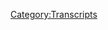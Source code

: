 {{Transcript
    | title         = [[81: September 6-7, 2017]]
    | caption       = [https://knowledgefight.libsyn.com/knowledge-fight-september-6-7-2017 Listen to this episode on Libsyn]
    | episodeNumber = [[81: September 6-7, 2017|81]]
    | length        = 00:53:46
}}

{{MessageBox
    | header     = Warning: Bot Generated Content
    | text       = This transcript was automatically generated by transcription software and likely contains many mistakes and misattributions. Please check the audio for definitive quotes, attribution, and context.
    | image      = N3yvass4myg91.webp
    | imagewidth = 50px
    | id         = warning
}}

{{TranscriptBlock
    | name      = Unknown Speaker
    | timestamp = 00:00:00.000
    | text      = Andy in Kansas, you're on the air, thanks for holding.
}}

{{TranscriptBlock
    | name      = Unknown Speaker
    | timestamp = 00:00:04.160
    | text      = Hello Alex, I'm a first time caller, I'm a huge fan, I love your work.
}}

{{TranscriptBlock
    | name      = Unknown Speaker
    | timestamp = 00:00:07.360
    | text      = I love you. Hey everybody, welcome back to Knowledge Fight, I'm Dan. I'm Jordan. We are a couple of dudes
}}

{{TranscriptBlock
    | name      = Unknown Speaker
    | timestamp = 00:00:11.359
    | text      = that like to sit around, drink novelty beverages, and talk a little bit about
}}

{{TranscriptBlock
    | name      = Unknown Speaker
    | timestamp = 00:00:14.199
    | text      = Alex Jones. Yeah, that's pretty much it. That's what we do.
}}

{{TranscriptBlock
    | name      = Unknown Speaker
    | timestamp = 00:00:18.199
    | text      = Yeah, let me ask you a question, Dan. Yeah. Alright,
}}

{{TranscriptBlock
    | name      = Unknown Speaker
    | timestamp = 00:00:21.339
    | text      = now, one train is going 75 miles an hour
}}

{{TranscriptBlock
    | name      = Unknown Speaker
    | timestamp = 00:00:25.760
    | text      = directly toward Chicago. Okay, from Austin? From Austin. Another train is leaving
}}

{{TranscriptBlock
    | name      = Unknown Speaker
    | timestamp = 00:00:29.859
    | text      = Chicago headed directly towards Austin at 80 miles an hour. Uh-huh. If Alex Jones
}}

{{TranscriptBlock
    | name      = Unknown Speaker
    | timestamp = 00:00:34.359
    | text      = is on one of those trains, but you don't know which, would you blow up both those
}}

{{TranscriptBlock
    | name      = Unknown Speaker
    | timestamp = 00:00:39.640
    | text      = trains? I wouldn't, personally. I don't wish death upon the man. Alright, but you
}}

{{TranscriptBlock
    | name      = Unknown Speaker
    | timestamp = 00:00:44.119
    | text      = know a lot about Alex Jones. That's why I have a lot of empathy for this human
}}

{{TranscriptBlock
    | name      = Unknown Speaker
    | timestamp = 00:00:48.439
    | text      = tragedy that walks. And I don't know anything, which is why I would blow up
}}

{{TranscriptBlock
    | name      = Unknown Speaker
    | timestamp = 00:00:52.280
    | text      = those two fucking trains. And this podcast is all about us trying to find the middle, somehow.
}}

{{TranscriptBlock
    | name      = Unknown Speaker
    | timestamp = 00:00:58.520
    | text      = So, guys, we have an important announcement to make up top, in case you
}}

{{TranscriptBlock
    | name      = Unknown Speaker
    | timestamp = 00:01:02.640
    | text      = did not see on social media. We unfortunately have had to cancel our
}}

{{TranscriptBlock
    | name      = Unknown Speaker
    | timestamp = 00:01:06.000
    | text      = show at At North this Saturday. Yeah, sorry. Sorry, that's my fault. I apologize to
}}

{{TranscriptBlock
    | name      = Unknown Speaker
    | timestamp = 00:01:10.599
    | text      = everybody. Hey, if you want to go to At North, still go ahead and go and have a
}}

{{TranscriptBlock
    | name      = Unknown Speaker
    | timestamp = 00:01:13.840
    | text      = drink, but we will not be there. We won't be there. Jordan is too successful at
}}

{{TranscriptBlock
    | name      = Unknown Speaker
    | timestamp = 00:01:18.040
    | text      = comedy. I am, ugh, and I'm too much of a failure at remembering what I've booked.
}}

{{TranscriptBlock
    | name      = Unknown Speaker
    | timestamp = 00:01:22.959
    | text      = We've speculated on Facebook, I've had some chats with the fans, that it's the
}}

{{TranscriptBlock
    | name      = Unknown Speaker
    | timestamp = 00:01:27.879
    | text      = globalists. Is it the globalists who booked me this month? They booked you at
}}

{{TranscriptBlock
    | name      = Unknown Speaker
    | timestamp = 00:01:31.480
    | text      = Zany's. Or were they the ones who screwed up my schedule? Both. There it is. They put a
}}

{{TranscriptBlock
    | name      = Unknown Speaker
    | timestamp = 00:01:35.400
    | text      = hex on you. God dammit. In order to screw up your schedule. But we apologize for everyone who
}}

{{TranscriptBlock
    | name      = Unknown Speaker
    | timestamp = 00:01:40.359
    | text      = was excited. We were super excited about it, but we will do it in the future. Like,
}}

{{TranscriptBlock
    | name      = Unknown Speaker
    | timestamp = 00:01:44.840
    | text      = it'll happen. Absolutely. It will happen once we get our shit together. Well, once I get my
}}

{{TranscriptBlock
    | name      = Unknown Speaker
    | timestamp = 00:01:49.359
    | text      = shit together. Also, another big announcement, this podcast is about to
}}

{{TranscriptBlock
    | name      = Unknown Speaker
    | timestamp = 00:01:53.519
    | text      = go into warp speed. Oh. More details as they come, but we will shortly start
}}

{{TranscriptBlock
    | name      = Unknown Speaker
    | timestamp = 00:02:01.200
    | text      = broadcasting live and be able to take calls, and this will be a very dangerous
}}

{{TranscriptBlock
    | name      = Unknown Speaker
    | timestamp = 00:02:06.719
    | text      = proposition. Yeah, this is gonna get wild. We're gonna get people yelling at us, or
}}

{{TranscriptBlock
    | name      = Unknown Speaker
    | timestamp = 00:02:10.759
    | text      = no calls. One of the two, but that scares me. Or just one and somebody is gonna be
}}

{{TranscriptBlock
    | name      = Unknown Speaker
    | timestamp = 00:02:17.800
    | text      = really nice. It's possible. That sounds more like our listener base.
}}

{{TranscriptBlock
    | name      = Unknown Speaker
    | timestamp = 00:02:21.400
    | text      = Our listeners are fucking awesome. Back in the Freezin' Point days, I had a
}}

{{TranscriptBlock
    | name      = Unknown Speaker
    | timestamp = 00:02:26.120
    | text      = ability to take calls, and what it turned into was just comedian friends who were
}}

{{TranscriptBlock
    | name      = Unknown Speaker
    | timestamp = 00:02:30.159
    | text      = on the road, calling in and being like,
}}

{{TranscriptBlock
    | name      = Unknown Speaker
    | timestamp = 00:02:32.120
    | text      = eh, Tulsa's great. Cool. Got anything else? Sure it is. Nope. Sure, Tulsa's great. So today we're
}}

{{TranscriptBlock
    | name      = Unknown Speaker
    | timestamp = 00:02:40.719
    | text      = recording this primarily to get that announcement out, in case you folks don't
}}

{{TranscriptBlock
    | name      = Unknown Speaker
    | timestamp = 00:02:45.319
    | text      = follow us. At knowledge underscore fight on Twitter, or just knowledge fight on
}}

{{TranscriptBlock
    | name      = Unknown Speaker
    | timestamp = 00:02:49.520
    | text      = Facebook. But also, it's important, we gotta sit down, have a little chat about
}}

{{TranscriptBlock
    | name      = Unknown Speaker
    | timestamp = 00:02:54.800
    | text      = Alex Jones, because we're here, and I want to fill you in, Jordan, on what's been
}}

{{TranscriptBlock
    | name      = Unknown Speaker
    | timestamp = 00:02:59.800
    | text      = happening for the last couple days on the show. That's why I'm here. I need to get this shit out.
}}

{{TranscriptBlock
    | name      = Unknown Speaker
    | timestamp = 00:03:04.879
    | text      = So today we're gonna be going over a little bit of what's been happening on
}}

{{TranscriptBlock
    | name      = Unknown Speaker
    | timestamp = 00:03:08.759
    | text      = the sixth and seventh of September of the Year of Our Lord 2017. Gotcha. So Wednesday
}}

{{TranscriptBlock
    | name      = Unknown Speaker
    | timestamp = 00:03:14.439
    | text      = and Thursday of this week. Some nonsense. Some, you know. Some Alex Jones. Yeah, there's
}}

{{TranscriptBlock
    | name      = Unknown Speaker
    | timestamp = 00:03:25.120
    | text      = been a lot of bullshit. He's been talking good about Putin, which is weird. Naturally. Very weird.
}}

{{TranscriptBlock
    | name      = Unknown Speaker
    | timestamp = 00:03:30.360
    | text      = As we know, since he works for him. It would not be all that strange to hear if
}}

{{TranscriptBlock
    | name      = Unknown Speaker
    | timestamp = 00:03:35.620
    | text      = we didn't have the context of what we've been learning from 2015. Oh yeah. Like
}}

{{TranscriptBlock
    | name      = Unknown Speaker
    | timestamp = 00:03:39.719
    | text      = that puts things in a whole different light. Anytime he says something
}}

{{TranscriptBlock
    | name      = Unknown Speaker
    | timestamp = 00:03:43.639
    | text      = positive about Putin, I'm like, damn. Yeah, no. It happens a lot. I think we've
}}

{{TranscriptBlock
    | name      = Unknown Speaker
    | timestamp = 00:03:48.360
    | text      = circumstantially at least proved beyond reasonable doubt that he is
}}

{{TranscriptBlock
    | name      = Unknown Speaker
    | timestamp = 00:03:52.520
    | text      = working for the Kremlin in some capacity. If you're not paying attention and just
}}

{{TranscriptBlock
    | name      = Unknown Speaker
    | timestamp = 00:03:56.400
    | text      = listening to Infowars, you'll just be like, ah man, you know, maybe Putin has a good idea once
}}

{{TranscriptBlock
    | name      = Unknown Speaker
    | timestamp = 00:04:01.719
    | text      = in a while. And then Alex starts yelling about something else. Right. But if you're
}}

{{TranscriptBlock
    | name      = Unknown Speaker
    | timestamp = 00:04:05.240
    | text      = paying critical attention, you realize, he talks about how great Putin is on
}}

{{TranscriptBlock
    | name      = Unknown Speaker
    | timestamp = 00:04:09.240
    | text      = almost every other episode. And he defends everything Russia does. Everything.
}}

{{TranscriptBlock
    | name      = Unknown Speaker
    | timestamp = 00:04:14.280
    | text      = He has never said anything negative about Russia, and even when he has, it's
}}

{{TranscriptBlock
    | name      = Unknown Speaker
    | timestamp = 00:04:18.040
    | text      = been like, now they're not perfect. Like he talks about Trump. Exactly. But he also
}}

{{TranscriptBlock
    | name      = Unknown Speaker
    | timestamp = 00:04:23.000
    | text      = couches it in, like, I hate that I have to say this, but the globalists are so bad
}}

{{TranscriptBlock
    | name      = Unknown Speaker
    | timestamp = 00:04:30.000
    | text      = Putin is awesome. Exactly. Which is another cowardly cheat. So long as I make up an
}}

{{TranscriptBlock
    | name      = Unknown Speaker
    | timestamp = 00:04:34.240
    | text      = imaginary enemy that's worse, damn Putin looks great. Yeah, yeah. I mean, when your primary enemy is that literal
}}

{{TranscriptBlock
    | name      = Unknown Speaker
    | timestamp = 00:04:41.800
    | text      = devil, Putin's all right, I suppose. Yeah. So there was some of that, but we don't
}}

{{TranscriptBlock
    | name      = Unknown Speaker
    | timestamp = 00:04:47.759
    | text      = need to get into it, because it's not really all that great. He basically just
}}

{{TranscriptBlock
    | name      = Unknown Speaker
    | timestamp = 00:04:51.319
    | text      = plays a clip of Putin in Russian and then tries to translate it. Oh, that doesn't sound good. To be fair, he certainly doesn't work for the Russian
}}

{{TranscriptBlock
    | name      = Unknown Speaker
    | timestamp = 00:04:59.399
    | text      = government employee Daria. She translated it from Russian, and he read the, what's
}}

{{TranscriptBlock
    | name      = Unknown Speaker
    | timestamp = 00:05:06.839
    | text      = really funny is that on the episode on the sixth, Alex is complaining
}}

{{TranscriptBlock
    | name      = Unknown Speaker
    | timestamp = 00:05:12.160
    | text      = about North Korea, and he's complaining about how the Clintons gave them their
}}

{{TranscriptBlock
    | name      = Unknown Speaker
    | timestamp = 00:05:16.800
    | text      = capabilities for nuclear weapons, and all their missile systems. Clinton's fault. It's all the Clintons. All the Clintons.
}}

{{TranscriptBlock
    | name      = Unknown Speaker
    | timestamp = 00:05:23.360
    | text      = But what's really fun is... Sounding like Stevie Larry Nicks right there. When you go and
}}

{{TranscriptBlock
    | name      = Unknown Speaker
    | timestamp = 00:05:27.600
    | text      = you actually look into the history of the North Korean weapons systems, you see
}}

{{TranscriptBlock
    | name      = Unknown Speaker
    | timestamp = 00:05:32.800
    | text      = that it is all Russia and China. Yeah. Throughout history, they are the ones who
}}

{{TranscriptBlock
    | name      = Unknown Speaker
    | timestamp = 00:05:36.600
    | text      = have given them weapons. Of course. And to add to the comedy, when Alex Jones is
}}

{{TranscriptBlock
    | name      = Unknown Speaker
    | timestamp = 00:05:41.040
    | text      = translating the clip of Putin talking in Russian, he is clearly saying, we have
}}

{{TranscriptBlock
    | name      = Unknown Speaker
    | timestamp = 00:05:47.759
    | text      = given nuclear technology to other countries. Because the clip is about
}}

{{TranscriptBlock
    | name      = Unknown Speaker
    | timestamp = 00:05:53.120
    | text      = how whoever becomes the leader in AI technology will rule the world. Yeah, I
}}

{{TranscriptBlock
    | name      = Unknown Speaker
    | timestamp = 00:05:58.160
    | text      = saw something about that. And if only one country has it, it will be like, it'll be
}}

{{TranscriptBlock
    | name      = Unknown Speaker
    | timestamp = 00:06:03.160
    | text      = firm grip totalitarianism. And if Robert Mercer has it, we're fucked. Yeah.
}}

{{TranscriptBlock
    | name      = Unknown Speaker
    | timestamp = 00:06:10.879
    | text      = And he might already. He definitely does. Yeah. But Putin's argument is that if we
}}

{{TranscriptBlock
    | name      = Unknown Speaker
    | timestamp = 00:06:16.720
    | text      = come up with sophisticated AI, we will share it with everyone like we have our
}}

{{TranscriptBlock
    | name      = Unknown Speaker
    | timestamp = 00:06:21.920
    | text      = nuclear technology. Yeah. And you can sort of see Alex be like, I gotta stop translating this.
}}

{{TranscriptBlock
    | name      = Unknown Speaker
    | timestamp = 00:06:27.199
    | text      = Because it undercuts his entire argument. Of course. Now you've got Putin admitting,
}}

{{TranscriptBlock
    | name      = Unknown Speaker
    | timestamp = 00:06:31.319
    | text      = nah, we did it. Yeah, because they did. Because they did. And of course they did
}}

{{TranscriptBlock
    | name      = Unknown Speaker
    | timestamp = 00:06:34.879
    | text      = because they wanted to counterbalance our power in the... Like Korea, we've fucked
}}

{{TranscriptBlock
    | name      = Unknown Speaker
    | timestamp = 00:06:41.240
    | text      = up Korea, don't get me wrong. Among many things. It's not like we're
}}

{{TranscriptBlock
    | name      = Unknown Speaker
    | timestamp = 00:06:45.240
    | text      = blameless by any stretch. And frankly, if I were North Korea, it's so much
}}

{{TranscriptBlock
    | name      = Unknown Speaker
    | timestamp = 00:06:50.600
    | text      = smarter to have nuclear weapons. Totally. Oh my god, did you see what happened to
}}

{{TranscriptBlock
    | name      = Unknown Speaker
    | timestamp = 00:06:54.759
    | text      = fucking Saddam Hussein? It was bad. Are you shitting me? Or Gaddafi. Yeah, if they had nukes,
}}

{{TranscriptBlock
    | name      = Unknown Speaker
    | timestamp = 00:07:00.759
    | text      = believe me, they would still be alright. Gaddafi had mustard gas. Yeah, but that's not... I only
}}

{{TranscriptBlock
    | name      = Unknown Speaker
    | timestamp = 00:07:05.399
    | text      = know that from watching The Critic. Great show. I sold the mustard gas to Gaddafi.
}}

{{TranscriptBlock
    | name      = Unknown Speaker
    | timestamp = 00:07:12.360
    | text      = What? Hold on. Mustard gives me gas, as does Taffy. Great show. That was a great
}}

{{TranscriptBlock
    | name      = Unknown Speaker
    | timestamp = 00:07:19.759
    | text      = show. Anyway. Again, a brilliant evil billionaire like Jimmy James. Oh yeah.
}}

{{TranscriptBlock
    | name      = Unknown Speaker
    | timestamp = 00:07:24.720
    | text      = From Newsradio. Duke. Duke. So, man, we could just trade some fucking Critic quotes. Oh dude, I could do Critic all day, all day. You've got to get to your show.
}}

{{TranscriptBlock
    | name      = Unknown Speaker
    | timestamp = 00:07:33.360
    | text      = Cookie Puss, I will eat your soul. My friends named their cat after that. Oh yeah.
}}

{{TranscriptBlock
    | name      = Unknown Speaker
    | timestamp = 00:07:38.399
    | text      = That scene. Not a Carvel ice cream tree. That scene in The Critic. Okay. Anyway, those
}}

{{TranscriptBlock
    | name      = Unknown Speaker
    | timestamp = 00:07:44.639
    | text      = are some of the things he talks about, but I want to play this clip of how he
}}

{{TranscriptBlock
    | name      = Unknown Speaker
    | timestamp = 00:07:48.600
    | text      = starts the show on the 6th, because I love the groove, first of all, and then he
}}

{{TranscriptBlock
    | name      = Unknown Speaker
    | timestamp = 00:07:53.920
    | text      = gets into talking about some other current events that are happening, and I
}}

{{TranscriptBlock
    | name      = Unknown Speaker
    | timestamp = 00:07:58.720
    | text      = think he has a really interesting approach. Dig on this groove. Live from
}}

{{TranscriptBlock
    | name      = Unknown Speaker
    | timestamp = 00:08:03.600
    | text      = Austin, Texas. Broadcasting worldwide. It's Alex Jones.
}}

{{TranscriptBlock
    | name      = Unknown Speaker
    | timestamp = 00:08:09.680
    | text      = There's a reason every ancient culture believed in God.
}}

{{TranscriptBlock
    | name      = Unknown Speaker
    | timestamp = 00:08:15.759
    | text      = It's because they noticed a lot of things going on they couldn't explain. Yeah. And they saw
}}

{{TranscriptBlock
    | name      = Unknown Speaker
    | timestamp = 00:08:21.220
    | text      = rhythms in wars. Speaking of rhythms, that face. And in famine. And they saw patterns in the stars and in the
}}

{{TranscriptBlock
    | name      = Unknown Speaker
    | timestamp = 00:08:30.120
    | text      = heavens. Or maybe they ascribed patterns where they weren't because that's what
}}

{{TranscriptBlock
    | name      = Unknown Speaker
    | timestamp = 00:08:33.159
    | text      = we do. Maybe as human beings we've evolved to use patterns in order to protect ourselves, and that's how we've developed so much. But also, it's still dissolved.
}}

{{TranscriptBlock
    | name      = Unknown Speaker
    | timestamp = 00:08:39.759
    | text      = It's the most volcanically active as it's been recorded in modern history. Yeah, that's probably God.
}}

{{TranscriptBlock
    | name      = Unknown Speaker
    | timestamp = 00:08:45.759
    | text      = For the last 300 years or so. Definitely not climate change. We see now the storm cycle for
}}

{{TranscriptBlock
    | name      = Unknown Speaker
    | timestamp = 00:08:52.200
    | text      = typhoons and hurricanes in the Atlantic and Pacific. Climate change. Going from
}}

{{TranscriptBlock
    | name      = Unknown Speaker
    | timestamp = 00:08:57.639
    | text      = being very, very tepid the last decade or so. You could say it changed. To now not just developing a
}}

{{TranscriptBlock
    | name      = Unknown Speaker
    | timestamp = 00:09:05.279
    | text      = storm like Harvey, but still wreaking havoc in its aftermath, but Irma now the
}}

{{TranscriptBlock
    | name      = Unknown Speaker
    | timestamp = 00:09:11.320
    | text      = strongest hurricane ever recorded for its miles per hour over a hundred and
}}

{{TranscriptBlock
    | name      = Unknown Speaker
    | timestamp = 00:09:17.759
    | text      = eighty miles an hour. A category five is a hundred and fifty to a hundred and sixty. They've
}}

{{TranscriptBlock
    | name      = Unknown Speaker
    | timestamp = 00:09:22.679
    | text      = never recorded something that should be a category six. They've got to expand now
}}

{{TranscriptBlock
    | name      = Unknown Speaker
    | timestamp = 00:09:27.519
    | text      = and officially call this a category six, but they'll do that after the storm.
}}

{{TranscriptBlock
    | name      = Unknown Speaker
    | timestamp = 00:09:32.240
    | text      = Climate change. He gets it. Climate change? Climate change. He gets it.
}}

{{TranscriptBlock
    | name      = Unknown Speaker
    | timestamp = 00:09:37.559
    | text      = Climate change. Climate change. Climate change. Every coverage, every single thing about this
}}

{{TranscriptBlock
    | name      = Unknown Speaker
    | timestamp = 00:09:44.919
    | text      = should just have climate change. If you have the Chiron on fucking MSNBC
}}

{{TranscriptBlock
    | name      = Unknown Speaker
    | timestamp = 00:09:50.440
    | text      = where they're talking about it, the scroll on the bottom should just be
}}

{{TranscriptBlock
    | name      = Unknown Speaker
    | timestamp = 00:09:53.440
    | text      = climate change, climate change, climate change, climate change, climate change.
}}

{{TranscriptBlock
    | name      = Unknown Speaker
    | timestamp = 00:09:56.679
    | text      = Fucking move. Do it. Solve the problem. The entire 90 second clip that we just played is him
}}

{{TranscriptBlock
    | name      = Unknown Speaker
    | timestamp = 00:10:04.120
    | text      = describing climate change. He won't say that word much like he thinks that no one else will say
}}

{{TranscriptBlock
    | name      = Unknown Speaker
    | timestamp = 00:10:10.519
    | text      = Muslim terrorism. Radical Islamic terrorism. He refuses to and then he even after that he just goes into like
}}

{{TranscriptBlock
    | name      = Unknown Speaker
    | timestamp = 00:10:19.919
    | text      = yes, climate change. We didn't do it. Yeah, sure. I would prefer to call it radical late stage capitalism
}}

{{TranscriptBlock
    | name      = Unknown Speaker
    | timestamp = 00:10:28.159
    | text      = sucking the environment to dry. That is radical. That is radical. And Pucci went back to his home planet.
}}

{{TranscriptBlock
    | name      = Unknown Speaker
    | timestamp = 00:10:35.840
    | text      = His other defense that he has is like all of these people who want you to pay carbon taxes,
}}

{{TranscriptBlock
    | name      = Unknown Speaker
    | timestamp = 00:10:40.879
    | text      = they want to make you feel bad because you litter or whatever. It's like whatever you do,
}}

{{TranscriptBlock
    | name      = Unknown Speaker
    | timestamp = 00:10:46.080
    | text      = you're the bad one while they... No, oil companies. Oil companies. Oil companies.
}}

{{TranscriptBlock
    | name      = Unknown Speaker
    | timestamp = 00:10:52.639
    | text      = Coke brothers. Clean coal? No, not clean coal. Hurricane Irma.
}}

{{TranscriptBlock
    | name      = Unknown Speaker
    | timestamp = 00:10:57.360
    | text      = Also, I read a really interesting article in Daily Beast on my commute home from the office today
}}

{{TranscriptBlock
    | name      = Unknown Speaker
    | timestamp = 00:11:03.360
    | text      = and I wish I had it open in front of me and I wish we had more time to get into it. I'm sorry.
}}

{{TranscriptBlock
    | name      = Unknown Speaker
    | timestamp = 00:11:07.679
    | text      = But someone has done a little digging and they found that there is a Russian maternity
}}

{{TranscriptBlock
    | name      = Unknown Speaker
    | timestamp = 00:11:14.799
    | text      = vacation kind of business that seems to have a lot of people who stay at Trump properties in Florida,
}}

{{TranscriptBlock
    | name      = Unknown Speaker
    | timestamp = 00:11:23.519
    | text      = especially around Miami. I'm sorry. Anchor babies.
}}

{{TranscriptBlock
    | name      = Unknown Speaker
    | timestamp = 00:11:26.960
    | text      = Wait, what? Russian anchor babies. Wait, for real? For real. That's bananas.
}}

{{TranscriptBlock
    | name      = Unknown Speaker
    | timestamp = 00:11:31.600
    | text      = The entire thing that Alex screams about all the time, all these Chinese people coming over
}}

{{TranscriptBlock
    | name      = Unknown Speaker
    | timestamp = 00:11:35.200
    | text      = having their baby. It's Russians? There's Russians doing it at Trump properties.
}}

{{TranscriptBlock
    | name      = Unknown Speaker
    | timestamp = 00:11:38.799
    | text      = That's fucking great. It may not entirely be like Trump business have anything to do with it,
}}

{{TranscriptBlock
    | name      = Unknown Speaker
    | timestamp = 00:11:44.399
    | text      = but they do rent out a lot of properties to high-end Russians who are using them
}}

{{TranscriptBlock
    | name      = Unknown Speaker
    | timestamp = 00:11:49.759
    | text      = as a place where people can pay $20,000, go have your baby in America, dual citizenship.
}}

{{TranscriptBlock
    | name      = Unknown Speaker
    | timestamp = 00:11:56.720
    | text      = It's fucking crazy. I want to throw that in Alex's face.
}}

{{TranscriptBlock
    | name      = Unknown Speaker
    | timestamp = 00:12:00.799
    | text      = That's smart. I mean, on their part, that's smart.
}}

{{TranscriptBlock
    | name      = Unknown Speaker
    | timestamp = 00:12:03.600
    | text      = It's not bad. It's not bad.
}}

{{TranscriptBlock
    | name      = Unknown Speaker
    | timestamp = 00:12:05.840
    | text      = Look, I support anybody who games any system. I just have a little bit of that...
}}

{{TranscriptBlock
    | name      = Unknown Speaker
    | timestamp = 00:12:10.879
    | text      = There's the con man with the heart of gold. That guy doesn't exist.
}}

{{TranscriptBlock
    | name      = Unknown Speaker
    | timestamp = 00:12:17.519
    | text      = He does not exist. No.
}}

{{TranscriptBlock
    | name      = Unknown Speaker
    | timestamp = 00:12:19.519
    | text      = Most con men are Mike Richards. Yeah, absolutely.
}}

{{TranscriptBlock
    | name      = Unknown Speaker
    | timestamp = 00:12:23.840
    | text      = Murderers who hang out with raptors. It's Mark Richards.
}}

{{TranscriptBlock
    | name      = Unknown Speaker
    | timestamp = 00:12:29.120
    | text      = Mark Richards. That's why I was
}}

{{TranscriptBlock
    | name      = Unknown Speaker
    | timestamp = 00:12:30.960
    | text      = confused for a second. Yeah, but there is that romantic
}}

{{TranscriptBlock
    | name      = Unknown Speaker
    | timestamp = 00:12:33.679
    | text      = ideal of the like, fuck the system, man. If you can get around it, if you can live the way that
}}

{{TranscriptBlock
    | name      = Unknown Speaker
    | timestamp = 00:12:38.399
    | text      = you want to live, I support that. Now I'm going to go against the Russians staying in Trump properties.
}}

{{TranscriptBlock
    | name      = Unknown Speaker
    | timestamp = 00:12:46.399
    | text      = Yeah. I hear what you're saying. I am so much more interested in the Anchor Baby narrative
}}

{{TranscriptBlock
    | name      = Unknown Speaker
    | timestamp = 00:12:53.120
    | text      = that Alex has built over the last forever and it being turned on its head so fucking clearly.
}}

{{TranscriptBlock
    | name      = Unknown Speaker
    | timestamp = 00:13:00.080
    | text      = It's amazing. I'm sure he'll
}}

{{TranscriptBlock
    | name      = Unknown Speaker
    | timestamp = 00:13:02.240
    | text      = confront it. Fake news.
}}

{{TranscriptBlock
    | name      = Unknown Speaker
    | timestamp = 00:13:03.120
    | text      = I'm sure he'll confront it head on. Fake news.
}}

{{TranscriptBlock
    | name      = Unknown Speaker
    | timestamp = 00:13:05.440
    | text      = I am sure he will make sure everybody knows that while he supports literally everything
}}

{{TranscriptBlock
    | name      = Unknown Speaker
    | timestamp = 00:13:10.639
    | text      = Russia does, this is also great. I'm sure he will.
}}

{{TranscriptBlock
    | name      = Unknown Speaker
    | timestamp = 00:13:14.159
    | text      = Also, just to fill in, I've heard nothing about the debt limit.
}}

{{TranscriptBlock
    | name      = Unknown Speaker
    | timestamp = 00:13:18.320
    | text      = Yeah, the deal that Trump has made with Schumer and Pelosi.
}}

{{TranscriptBlock
    | name      = Unknown Speaker
    | timestamp = 00:13:22.240
    | text      = I've heard him not say anything about that. Odd.
}}

{{TranscriptBlock
    | name      = Unknown Speaker
    | timestamp = 00:13:25.600
    | text      = I've not heard anything about... Oh, the report that came out recently
}}

{{TranscriptBlock
    | name      = Unknown Speaker
    | timestamp = 00:13:31.919
    | text      = that Trump took money from George Soros.
}}

{{TranscriptBlock
    | name      = Unknown Speaker
    | timestamp = 00:13:34.320
    | text      = Yeah. No. Nothing about that.
}}

{{TranscriptBlock
    | name      = Unknown Speaker
    | timestamp = 00:13:36.320
    | text      = Nothing about that. Nothing about that.
}}

{{TranscriptBlock
    | name      = Unknown Speaker
    | timestamp = 00:13:38.639
    | text      = I mean, it's on the level of like fucking six months ago, Trump is like, I'm a globalist.
}}

{{TranscriptBlock
    | name      = Unknown Speaker
    | timestamp = 00:13:44.960
    | text      = Yeah. He publicly said,
}}

{{TranscriptBlock
    | name      = Unknown Speaker
    | timestamp = 00:13:46.320
    | text      = I'm a globalist and a nationalist. And Alex is like, what a genius.
}}

{{TranscriptBlock
    | name      = Unknown Speaker
    | timestamp = 00:13:52.000
    | text      = He just said, he's one of your enemies.
}}

{{TranscriptBlock
    | name      = Unknown Speaker
    | timestamp = 00:13:53.679
    | text      = Hey, any man who can look directly at an eclipse, that's a man that you got to reckon with.
}}

{{TranscriptBlock
    | name      = Unknown Speaker
    | timestamp = 00:13:58.159
    | text      = That's Tucker Carlson style.
}}

{{TranscriptBlock
    | name      = Unknown Speaker
    | timestamp = 00:13:59.360
    | text      = That's what you got to reckon with right there.
}}

{{TranscriptBlock
    | name      = Unknown Speaker
    | timestamp = 00:14:00.879
    | text      = And now he's working with the demon Democrats in the House and Senate.
}}

{{TranscriptBlock
    | name      = Unknown Speaker
    | timestamp = 00:14:06.879
    | text      = And he's taking money from the boogeyman himself, George Soros.
}}

{{TranscriptBlock
    | name      = Unknown Speaker
    | timestamp = 00:14:11.360
    | text      = Oh yeah.
}}

{{TranscriptBlock
    | name      = Unknown Speaker
    | timestamp = 00:14:11.840
    | text      = And working together on deals and stuff like that.
}}

{{TranscriptBlock
    | name      = Unknown Speaker
    | timestamp = 00:14:14.159
    | text      = Oh really?
}}

{{TranscriptBlock
    | name      = Unknown Speaker
    | timestamp = 00:14:14.799
    | text      = Yeah.
}}

{{TranscriptBlock
    | name      = Unknown Speaker
    | timestamp = 00:14:15.120
    | text      = Who would've guessed? Who would've guessed?
}}

{{TranscriptBlock
    | name      = Unknown Speaker
    | timestamp = 00:14:17.919
    | text      = Not a single word about any of that stuff.
}}

{{TranscriptBlock
    | name      = Unknown Speaker
    | timestamp = 00:14:19.679
    | text      = Hey, but I'm guessing that he's real happy that he's rescinding DACA.
}}

{{TranscriptBlock
    | name      = Unknown Speaker
    | timestamp = 00:14:24.159
    | text      = I actually haven't heard too much about that. I know he put out a periscope,
}}

{{TranscriptBlock
    | name      = Unknown Speaker
    | timestamp = 00:14:27.200
    | text      = but I didn't watch it. But he does have something he wants to talk about in relation to Trump.
}}

{{TranscriptBlock
    | name      = Unknown Speaker
    | timestamp = 00:14:32.639
    | text      = And it also has to do with Hurricane Irma.
}}

{{TranscriptBlock
    | name      = Unknown Speaker
    | timestamp = 00:14:35.440
    | text      = Oh no.
}}

{{TranscriptBlock
    | name      = Unknown Speaker
    | timestamp = 00:14:36.240
    | text      = This is really more of what he talks about in terms of the storm.
}}

{{TranscriptBlock
    | name      = Unknown Speaker
    | timestamp = 00:14:39.679
    | text      = He hypes up how terrifying it's going to be and how serious it is.
}}

{{TranscriptBlock
    | name      = Unknown Speaker
    | timestamp = 00:14:43.919
    | text      = Cause that's kind of his shit.
}}

{{TranscriptBlock
    | name      = Unknown Speaker
    | timestamp = 00:14:45.039
    | text      = Right.
}}

{{TranscriptBlock
    | name      = Unknown Speaker
    | timestamp = 00:14:45.360
    | text      = That's his style.
}}

{{TranscriptBlock
    | name      = Unknown Speaker
    | timestamp = 00:14:46.320
    | text      = Also this time he's not wrong.
}}

{{TranscriptBlock
    | name      = Unknown Speaker
    | timestamp = 00:14:48.480
    | text      = No.
}}

{{TranscriptBlock
    | name      = Unknown Speaker
    | timestamp = 00:14:48.960
    | text      = Like if he was selling survival food now, I'd be like, that's actually a good investment.
}}

{{TranscriptBlock
    | name      = Unknown Speaker
    | timestamp = 00:14:54.799
    | text      = Now it's too late.
}}

{{TranscriptBlock
    | name      = Unknown Speaker
    | timestamp = 00:14:56.000
    | text      = Yeah. That's a good point.
}}

{{TranscriptBlock
    | name      = Unknown Speaker
    | timestamp = 00:14:57.919
    | text      = Great. Great. It's on sale.
}}

{{TranscriptBlock
    | name      = Unknown Speaker
    | timestamp = 00:14:59.519
    | text      = Yeah. No, no, no. That's good. Yeah.
}}

{{TranscriptBlock
    | name      = Unknown Speaker
    | timestamp = 00:15:02.240
    | text      = So here's his other, here's the narrative that he wants to spend most of his time with.
}}

{{TranscriptBlock
    | name      = Unknown Speaker
    | timestamp = 00:15:06.639
    | text      = There's also a shitty Mark Dice report about this that I've saved you from.
}}

{{TranscriptBlock
    | name      = Unknown Speaker
    | timestamp = 00:15:10.720
    | text      = With David Knight for the real news syndicated transmission that is going out
}}

{{TranscriptBlock
    | name      = Unknown Speaker
    | timestamp = 00:15:17.360
    | text      = from 8 AM to 11 AM.
}}

{{TranscriptBlock
    | name      = Unknown Speaker
    | timestamp = 00:15:20.240
    | text      = And he was just breaking down the news article that's up on infowars.com and prisonplanet.com
}}

{{TranscriptBlock
    | name      = Unknown Speaker
    | timestamp = 00:15:26.720
    | text      = right now, where the left is claiming the name of Irma is sexist and they're claiming
}}

{{TranscriptBlock
    | name      = Unknown Speaker
    | timestamp = 00:15:33.039
    | text      = it's racist and that maybe Trump's causing it.
}}

{{TranscriptBlock
    | name      = Unknown Speaker
    | timestamp = 00:15:35.519
    | text      = Yep. That sounds like us.
}}

{{TranscriptBlock
    | name      = Unknown Speaker
    | timestamp = 00:15:36.720
    | text      = Deranged leftists think Trump is creating racist hurricanes.
}}

{{TranscriptBlock
    | name      = Unknown Speaker
    | timestamp = 00:15:40.559
    | text      = Yeah.
}}

{{TranscriptBlock
    | name      = Unknown Speaker
    | timestamp = 00:15:42.559
    | text      = That sounds like some, that sounds like some real news with David Knight.
}}

{{TranscriptBlock
    | name      = Unknown Speaker
    | timestamp = 00:15:46.159
    | text      = Deranged leftists are claiming that Trump created racist hurricanes.
}}

{{TranscriptBlock
    | name      = Unknown Speaker
    | timestamp = 00:15:53.200
    | text      = Now let me ask you a question.
}}

{{TranscriptBlock
    | name      = Unknown Speaker
    | timestamp = 00:15:54.559
    | text      = Now, in a purely metaphorical sense, that is 100% true.
}}

{{TranscriptBlock
    | name      = Unknown Speaker
    | timestamp = 00:15:59.519
    | text      = He has definitely created a lot of racist hurricanes in the metaphorical sense.
}}

{{TranscriptBlock
    | name      = Unknown Speaker
    | timestamp = 00:16:04.159
    | text      = In human form.
}}

{{TranscriptBlock
    | name      = Unknown Speaker
    | timestamp = 00:16:05.120
    | text      = Yes, exactly. He is himself a racist hurricane and will wind up doing more damage than
}}

{{TranscriptBlock
    | name      = Unknown Speaker
    | timestamp = 00:16:11.440
    | text      = Irma or Harvey ever could.
}}

{{TranscriptBlock
    | name      = Unknown Speaker
    | timestamp = 00:16:13.279
    | text      = In a manner of speaking, he's making these hurricanes more racist.
}}

{{TranscriptBlock
    | name      = Unknown Speaker
    | timestamp = 00:16:18.080
    | text      = That's actually very true.
}}

{{TranscriptBlock
    | name      = Unknown Speaker
    | timestamp = 00:16:19.840
    | text      = Yeah, I like that.
}}

{{TranscriptBlock
    | name      = Unknown Speaker
    | timestamp = 00:16:20.799
    | text      = This nonsense, this narrative is such nonsense because like, who of all the people we know of
}}

{{TranscriptBlock
    | name      = Unknown Speaker
    | timestamp = 00:16:28.879
    | text      = has ever publicly, repeatedly said the government can create hurricanes.
}}

{{TranscriptBlock
    | name      = Unknown Speaker
    | timestamp = 00:16:35.679
    | text      = I, oh, I'll give you a hint.
}}

{{TranscriptBlock
    | name      = Unknown Speaker
    | timestamp = 00:16:38.720
    | text      = His middle name is Emerick.
}}

{{TranscriptBlock
    | name      = Unknown Speaker
    | timestamp = 00:16:40.240
    | text      = No, is it, uh, uh, oh, uh, oh, it was the entire cast of 60 minutes.
}}

{{TranscriptBlock
    | name      = Unknown Speaker
    | timestamp = 00:16:45.200
    | text      = No, no, no, no, no.
}}

{{TranscriptBlock
    | name      = Unknown Speaker
    | timestamp = 00:16:46.480
    | text      = Not them?
}}

{{TranscriptBlock
    | name      = Unknown Speaker
    | timestamp = 00:16:46.960
    | text      = Alex Jones.
}}

{{TranscriptBlock
    | name      = Unknown Speaker
    | timestamp = 00:16:47.840
    | text      = Are you sure?
}}

{{TranscriptBlock
    | name      = Unknown Speaker
    | timestamp = 00:16:48.799
    | text      = Totally.
}}

{{TranscriptBlock
    | name      = Unknown Speaker
    | timestamp = 00:16:49.279
    | text      = Are you sure that the one man who completely, uh, is the, perhaps the sole owner of weather
}}

{{TranscriptBlock
    | name      = Unknown Speaker
    | timestamp = 00:16:56.960
    | text      = weapons loudly?
}}

{{TranscriptBlock
    | name      = Unknown Speaker
    | timestamp = 00:16:58.240
    | text      = No, Bill Gates owns them.
}}

{{TranscriptBlock
    | name      = Unknown Speaker
    | timestamp = 00:16:59.519
    | text      = Oh, that's true.
}}

{{TranscriptBlock
    | name      = Unknown Speaker
    | timestamp = 00:17:00.159
    | text      = According to Alex, Bill Gates owns them.
}}

{{TranscriptBlock
    | name      = Unknown Speaker
    | timestamp = 00:17:02.000
    | text      = Gotcha.
}}

{{TranscriptBlock
    | name      = Unknown Speaker
    | timestamp = 00:17:02.559
    | text      = And I mean, we could just go back to, I mean, when he was on Rogan, he was even yelling
}}

{{TranscriptBlock
    | name      = Unknown Speaker
    | timestamp = 00:17:05.920
    | text      = about how the government can create, stop or steer hurricanes.
}}

{{TranscriptBlock
    | name      = Unknown Speaker
    | timestamp = 00:17:10.400
    | text      = Right.
}}

{{TranscriptBlock
    | name      = Unknown Speaker
    | timestamp = 00:17:10.799
    | text      = Uh, and so, I mean, if they could.
}}

{{TranscriptBlock
    | name      = Unknown Speaker
    | timestamp = 00:17:13.920
    | text      = Seems like Trump would.
}}

{{TranscriptBlock
    | name      = Unknown Speaker
    | timestamp = 00:17:15.200
    | text      = Can't.
}}

{{TranscriptBlock
    | name      = Unknown Speaker
    | timestamp = 00:17:15.759
    | text      = There's UN treaties.
}}

{{TranscriptBlock
    | name      = Unknown Speaker
    | timestamp = 00:17:17.279
    | text      = Oh, okay.
}}

{{TranscriptBlock
    | name      = Unknown Speaker
    | timestamp = 00:17:18.400
    | text      = Well, good.
}}

{{TranscriptBlock
    | name      = Unknown Speaker
    | timestamp = 00:17:18.960
    | text      = And actually the bullshit part about this is there is some truth to that.
}}

{{TranscriptBlock
    | name      = Unknown Speaker
    | timestamp = 00:17:22.400
    | text      = It's like they were doing cloud seeding back in like the sixties.
}}

{{TranscriptBlock
    | name      = Unknown Speaker
    | timestamp = 00:17:25.279
    | text      = Oh yeah.
}}

{{TranscriptBlock
    | name      = Unknown Speaker
    | timestamp = 00:17:25.680
    | text      = So they were trying to, uh, find ways to use it in Vietnam, uh, in Korea.
}}

{{TranscriptBlock
    | name      = Unknown Speaker
    | timestamp = 00:17:31.039
    | text      = Also the applications could be, uh, irrigation.
}}

{{TranscriptBlock
    | name      = Unknown Speaker
    | timestamp = 00:17:34.799
    | text      = Like if you can control that, we're doing it for like really positive reasons.
}}

{{TranscriptBlock
    | name      = Unknown Speaker
    | timestamp = 00:17:39.119
    | text      = Yeah, exactly.
}}

{{TranscriptBlock
    | name      = Unknown Speaker
    | timestamp = 00:17:39.680
    | text      = They were exploring, uh, with very, uh, minimal results, almost to the point where you couldn't
}}

{{TranscriptBlock
    | name      = Unknown Speaker
    | timestamp = 00:17:45.200
    | text      = tell if it was like, well, it happened to rain, that sort of thing.
}}

{{TranscriptBlock
    | name      = Unknown Speaker
    | timestamp = 00:17:48.720
    | text      = But they were, they were working on that in terms of Vietnam.
}}

{{TranscriptBlock
    | name      = Unknown Speaker
    | timestamp = 00:17:51.920
    | text      = And then immediately after we're like, we can't, we can't do this.
}}

{{TranscriptBlock
    | name      = Unknown Speaker
    | timestamp = 00:17:54.799
    | text      = So there was an international treaty signed in like 72, I think, uh, that said no more
}}

{{TranscriptBlock
    | name      = Unknown Speaker
    | timestamp = 00:17:59.599
    | text      = of this, no more weather weapons.
}}

{{TranscriptBlock
    | name      = Unknown Speaker
    | timestamp = 00:18:01.039
    | text      = And, uh, from everything, uh, anyone's been able to tell that, uh, that's true.
}}

{{TranscriptBlock
    | name      = Unknown Speaker
    | timestamp = 00:18:05.039
    | text      = That's true.
}}

{{TranscriptBlock
    | name      = Unknown Speaker
    | timestamp = 00:18:05.519
    | text      = Yeah.
}}

{{TranscriptBlock
    | name      = Unknown Speaker
    | timestamp = 00:18:05.759
    | text      = Eh, a little disappointing.
}}

{{TranscriptBlock
    | name      = Unknown Speaker
    | timestamp = 00:18:08.160
    | text      = I feel like we should be developing weather weapons at this point.
}}

{{TranscriptBlock
    | name      = Unknown Speaker
    | timestamp = 00:18:12.240
    | text      = It couldn't hurt.
}}

{{TranscriptBlock
    | name      = Unknown Speaker
    | timestamp = 00:18:13.279
    | text      = I feel like it's part of being, that's part of being a, like a stage one civilization.
}}

{{TranscriptBlock
    | name      = Unknown Speaker
    | timestamp = 00:18:18.400
    | text      = Absolutely.
}}

{{TranscriptBlock
    | name      = Unknown Speaker
    | timestamp = 00:18:19.039
    | text      = Controlling control.
}}

{{TranscriptBlock
    | name      = Unknown Speaker
    | timestamp = 00:18:20.160
    | text      = Yeah, yeah, absolutely.
}}

{{TranscriptBlock
    | name      = Unknown Speaker
    | timestamp = 00:18:21.440
    | text      = But, uh, the other thing in there is the Irma is sexist and, uh, that's just a really, um,
}}

{{TranscriptBlock
    | name      = Unknown Speaker
    | timestamp = 00:18:28.480
    | text      = reductive way of discussing the actual article.
}}

{{TranscriptBlock
    | name      = Unknown Speaker
    | timestamp = 00:18:31.680
    | text      = It was about how oftentimes female named hurricanes are much more destructive because people don't
}}

{{TranscriptBlock
    | name      = Unknown Speaker
    | timestamp = 00:18:38.960
    | text      = take them as seriously.
}}

{{TranscriptBlock
    | name      = Unknown Speaker
    | timestamp = 00:18:40.799
    | text      = Oh.
}}

{{TranscriptBlock
    | name      = Unknown Speaker
    | timestamp = 00:18:42.400
    | text      = And studies have been done that show that there is a dismissiveness that people show
}}

{{TranscriptBlock
    | name      = Unknown Speaker
    | timestamp = 00:18:47.279
    | text      = towards female named things.
}}

{{TranscriptBlock
    | name      = Unknown Speaker
    | timestamp = 00:18:49.680
    | text      = In particular, the studies have looked at hurricanes.
}}

{{TranscriptBlock
    | name      = Unknown Speaker
    | timestamp = 00:18:51.839
    | text      = All right.
}}

{{TranscriptBlock
    | name      = Unknown Speaker
    | timestamp = 00:18:52.079
    | text      = Well, humanity deserves extinction.
}}

{{TranscriptBlock
    | name      = Unknown Speaker
    | timestamp = 00:18:55.039
    | text      = That's just dumb.
}}

{{TranscriptBlock
    | name      = Unknown Speaker
    | timestamp = 00:18:56.000
    | text      = I mean, think about it, Hurricane Katrina was more devastating than Hurricane Andrew.
}}

{{TranscriptBlock
    | name      = Unknown Speaker
    | timestamp = 00:18:59.680
    | text      = Yeah.
}}

{{TranscriptBlock
    | name      = Unknown Speaker
    | timestamp = 00:19:00.720
    | text      = I mean, that's just one example and certainly not a one to one comparison.
}}

{{TranscriptBlock
    | name      = Unknown Speaker
    | timestamp = 00:19:04.799
    | text      = There's, there's more to talk about in terms of that study.
}}

{{TranscriptBlock
    | name      = Unknown Speaker
    | timestamp = 00:19:08.720
    | text      = It's not, this is a sexist hurricane or anything like that.
}}

{{TranscriptBlock
    | name      = Unknown Speaker
    | timestamp = 00:19:12.319
    | text      = Especially because we know how hurricanes are named and it's just an alternate.
}}

{{TranscriptBlock
    | name      = Unknown Speaker
    | timestamp = 00:19:18.079
    | text      = Like they just alternate back and forth.
}}

{{TranscriptBlock
    | name      = Unknown Speaker
    | timestamp = 00:19:19.680
    | text      = Yeah.
}}

{{TranscriptBlock
    | name      = Unknown Speaker
    | timestamp = 00:19:20.240
    | text      = This one's a dude.
}}

{{TranscriptBlock
    | name      = Unknown Speaker
    | timestamp = 00:19:21.039
    | text      = This one's a lady.
}}

{{TranscriptBlock
    | name      = Unknown Speaker
    | timestamp = 00:19:22.079
    | text      = Doesn't matter.
}}

{{TranscriptBlock
    | name      = Unknown Speaker
    | timestamp = 00:19:22.960
    | text      = Yeah.
}}

{{TranscriptBlock
    | name      = Unknown Speaker
    | timestamp = 00:19:23.279
    | text      = Like maybe we should just call them numbers though.
}}

{{TranscriptBlock
    | name      = Unknown Speaker
    | timestamp = 00:19:26.480
    | text      = Or, or like hurricane murder.
}}

{{TranscriptBlock
    | name      = Unknown Speaker
    | timestamp = 00:19:28.720
    | text      = Hurricane.
}}

{{TranscriptBlock
    | name      = Unknown Speaker
    | timestamp = 00:19:29.359
    | text      = No, no, no.
}}

{{TranscriptBlock
    | name      = Unknown Speaker
    | timestamp = 00:19:29.920
    | text      = Yeah.
}}

{{TranscriptBlock
    | name      = Unknown Speaker
    | timestamp = 00:19:31.279
    | text      = Hurricane, get the fuck out.
}}

{{TranscriptBlock
    | name      = Unknown Speaker
    | timestamp = 00:19:32.880
    | text      = Yeah.
}}

{{TranscriptBlock
    | name      = Unknown Speaker
    | timestamp = 00:19:33.519
    | text      = Name them after movie characters.
}}

{{TranscriptBlock
    | name      = Unknown Speaker
    | timestamp = 00:19:35.039
    | text      = That's more fun.
}}

{{TranscriptBlock
    | name      = Unknown Speaker
    | timestamp = 00:19:35.759
    | text      = And you know how they go like through the alphabet.
}}

{{TranscriptBlock
    | name      = Unknown Speaker
    | timestamp = 00:19:37.920
    | text      = It's really alarming that there's three letters in a row.
}}

{{TranscriptBlock
    | name      = Unknown Speaker
    | timestamp = 00:19:41.440
    | text      = Yeah.
}}

{{TranscriptBlock
    | name      = Unknown Speaker
    | timestamp = 00:19:41.759
    | text      = You know, that are, that are pressing down.
}}

{{TranscriptBlock
    | name      = Unknown Speaker
    | timestamp = 00:19:43.920
    | text      = Yeah.
}}

{{TranscriptBlock
    | name      = Unknown Speaker
    | timestamp = 00:19:44.559
    | text      = But be that as it may, Trump is creating racist hurricanes and that's great.
}}

{{TranscriptBlock
    | name      = Unknown Speaker
    | timestamp = 00:19:48.319
    | text      = Uh, Alex has another narrative on the sixth that he's into and it has to do with, uh,
}}

{{TranscriptBlock
    | name      = Unknown Speaker
    | timestamp = 00:19:53.599
    | text      = health.
}}

{{TranscriptBlock
    | name      = Unknown Speaker
    | timestamp = 00:19:54.640
    | text      = Uh, probably he wants, he's going to sign on to Bernie Sanders, single-payer.
}}

{{TranscriptBlock
    | name      = Unknown Speaker
    | timestamp = 00:19:58.960
    | text      = No, no, no, no, no, no, no.
}}

{{TranscriptBlock
    | name      = Unknown Speaker
    | timestamp = 00:20:00.079
    | text      = He's going to jump in there.
}}

{{TranscriptBlock
    | name      = Unknown Speaker
    | timestamp = 00:20:01.039
    | text      = You went the other direction with this.
}}

{{TranscriptBlock
    | name      = Unknown Speaker
    | timestamp = 00:20:02.720
    | text      = He believes that everybody deserves, uh, healthcare.
}}

{{TranscriptBlock
    | name      = Unknown Speaker
    | timestamp = 00:20:05.839
    | text      = Right?
}}

{{TranscriptBlock
    | name      = Unknown Speaker
    | timestamp = 00:20:06.160
    | text      = No, no, no, no, no, no, no.
}}

{{TranscriptBlock
    | name      = Unknown Speaker
    | timestamp = 00:20:07.680
    | text      = Uh, this is a health scare.
}}

{{TranscriptBlock
    | name      = Unknown Speaker
    | timestamp = 00:20:09.519
    | text      = Uh, okay.
}}

{{TranscriptBlock
    | name      = Unknown Speaker
    | timestamp = 00:20:10.880
    | text      = Yeah.
}}

{{TranscriptBlock
    | name      = Unknown Speaker
    | timestamp = 00:20:11.200
    | text      = Well, the only health scare is the fact that everybody doesn't have access to healthcare.
}}

{{TranscriptBlock
    | name      = Unknown Speaker
    | timestamp = 00:20:15.200
    | text      = So that's single payer is probably pretty scary to Alex.
}}

{{TranscriptBlock
    | name      = Unknown Speaker
    | timestamp = 00:20:18.079
    | text      = Yeah, that's true.
}}

{{TranscriptBlock
    | name      = Unknown Speaker
    | timestamp = 00:20:18.799
    | text      = But, uh, this is something else altogether and it comes out of the chai comms.
}}

{{TranscriptBlock
    | name      = Unknown Speaker
    | timestamp = 00:20:22.400
    | text      = Oh, of course.
}}

{{TranscriptBlock
    | name      = Unknown Speaker
    | timestamp = 00:20:23.279
    | text      = Into new antibiotic resistance, hyper virulent, super bug discovered in China.
}}

{{TranscriptBlock
    | name      = Unknown Speaker
    | timestamp = 00:20:30.079
    | text      = This is exclusive to newswars.com.
}}

{{TranscriptBlock
    | name      = Unknown Speaker
    | timestamp = 00:20:33.599
    | text      = And by the way, there's an editor's note at the bottom that Kit and I basically put on
}}

{{TranscriptBlock
    | name      = Unknown Speaker
    | timestamp = 00:20:37.440
    | text      = it this morning together.
}}

{{TranscriptBlock
    | name      = Unknown Speaker
    | timestamp = 00:20:38.640
    | text      = We were talking about it and it's like, we don't want to say, I said, this is horrible
}}

{{TranscriptBlock
    | name      = Unknown Speaker
    | timestamp = 00:20:42.640
    | text      = news.
}}

{{TranscriptBlock
    | name      = Unknown Speaker
    | timestamp = 00:20:43.200
    | text      = I said, I said, I haven't seen this.
}}

{{TranscriptBlock
    | name      = Unknown Speaker
    | timestamp = 00:20:45.119
    | text      = He said, I know it's almost a week old from Lancet medical journal got no coverage.
}}

{{TranscriptBlock
    | name      = Unknown Speaker
    | timestamp = 00:20:49.039
    | text      = I can't believe this.
}}

{{TranscriptBlock
    | name      = Unknown Speaker
    | timestamp = 00:20:50.799
    | text      = And I said, this is horrible.
}}

{{TranscriptBlock
    | name      = Unknown Speaker
    | timestamp = 00:20:53.119
    | text      = There should be more discussion.
}}

{{TranscriptBlock
    | name      = Unknown Speaker
    | timestamp = 00:20:54.319
    | text      = People should know about this.
}}

{{TranscriptBlock
    | name      = Unknown Speaker
    | timestamp = 00:20:55.759
    | text      = Meanwhile, when all these other antibiotics stop working, silver is known to still work
}}

{{TranscriptBlock
    | name      = Unknown Speaker
    | timestamp = 00:21:01.759
    | text      = sometimes.
}}

{{TranscriptBlock
    | name      = Unknown Speaker
    | timestamp = 00:21:03.359
    | text      = I wish it worked all the time.
}}

{{TranscriptBlock
    | name      = Unknown Speaker
    | timestamp = 00:21:04.480
    | text      = It doesn't.
}}

{{TranscriptBlock
    | name      = Unknown Speaker
    | timestamp = 00:21:05.599
    | text      = Nice.
}}

{{TranscriptBlock
    | name      = Unknown Speaker
    | timestamp = 00:21:05.920
    | text      = But you got the FDA running around trying to ban colloidal silver because big companies
}}

{{TranscriptBlock
    | name      = Unknown Speaker
    | timestamp = 00:21:09.920
    | text      = are trying to in the process.
}}

{{TranscriptBlock
    | name      = Unknown Speaker
    | timestamp = 00:21:11.519
    | text      = So only they can sell it to you by prescription for $200 a bottle.
}}

{{TranscriptBlock
    | name      = Unknown Speaker
    | timestamp = 00:21:16.640
    | text      = We sell it at info war store.com.
}}

{{TranscriptBlock
    | name      = Unknown Speaker
    | timestamp = 00:21:18.480
    | text      = That's just an example.
}}

{{TranscriptBlock
    | name      = Unknown Speaker
    | timestamp = 00:21:19.279
    | text      = By the way, double, triple the prices like Amazon has been caught doing for storable
}}

{{TranscriptBlock
    | name      = Unknown Speaker
    | timestamp = 00:21:24.000
    | text      = food and water filters.
}}

{{TranscriptBlock
    | name      = Unknown Speaker
    | timestamp = 00:21:25.039
    | text      = We've cut them 30 to 50% off at info war store.com for folks to get prepared.
}}

{{TranscriptBlock
    | name      = Unknown Speaker
    | timestamp = 00:21:31.759
    | text      = But listen, it's not just for this storm.
}}

{{TranscriptBlock
    | name      = Unknown Speaker
    | timestamp = 00:21:34.079
    | text      = This is a great time of change.
}}

{{TranscriptBlock
    | name      = Unknown Speaker
    | timestamp = 00:21:35.920
    | text      = Everybody needs to be self-sufficient.
}}

{{TranscriptBlock
    | name      = Unknown Speaker
    | timestamp = 00:21:38.240
    | text      = Oh boy, that's a solid, that's a great sales pitch right there.
}}

{{TranscriptBlock
    | name      = Unknown Speaker
    | timestamp = 00:21:43.119
    | text      = I could not stop dancing.
}}

{{TranscriptBlock
    | name      = Unknown Speaker
    | timestamp = 00:21:44.240
    | text      = That's music to my ears.
}}

{{TranscriptBlock
    | name      = Unknown Speaker
    | timestamp = 00:21:45.599
    | text      = That has everything in it.
}}

{{TranscriptBlock
    | name      = Unknown Speaker
    | timestamp = 00:21:47.440
    | text      = You should be terrified.
}}

{{TranscriptBlock
    | name      = Unknown Speaker
    | timestamp = 00:21:48.880
    | text      = No one else is talking about this.
}}

{{TranscriptBlock
    | name      = Unknown Speaker
    | timestamp = 00:21:50.960
    | text      = This is a scoop that only we have.
}}

{{TranscriptBlock
    | name      = Unknown Speaker
    | timestamp = 00:21:52.960
    | text      = And do you notice, you notice that it's a news wars because he realized the name info
}}

{{TranscriptBlock
    | name      = Unknown Speaker
    | timestamp = 00:21:58.720
    | text      = wars is fucked out and everyone's like, ah, no thank you.
}}

{{TranscriptBlock
    | name      = Unknown Speaker
    | timestamp = 00:22:02.240
    | text      = So he came up with a very similar newly named site that they're using now.
}}

{{TranscriptBlock
    | name      = Unknown Speaker
    | timestamp = 00:22:06.640
    | text      = They've been info wars.
}}

{{TranscriptBlock
    | name      = Unknown Speaker
    | timestamp = 00:22:08.319
    | text      = They still have info wars, but they've started news wars also, just in case.
}}

{{TranscriptBlock
    | name      = Unknown Speaker
    | timestamp = 00:22:12.960
    | text      = So we wouldn't be able to smell that shit.
}}

{{TranscriptBlock
    | name      = Unknown Speaker
    | timestamp = 00:22:16.720
    | text      = News Wars?
}}

{{TranscriptBlock
    | name      = Unknown Speaker
    | timestamp = 00:22:17.599
    | text      = Hmm.
}}

{{TranscriptBlock
    | name      = Unknown Speaker
    | timestamp = 00:22:18.480
    | text      = Huh?
}}

{{TranscriptBlock
    | name      = Unknown Speaker
    | timestamp = 00:22:19.039
    | text      = That sounds vaguely familiar to something.
}}

{{TranscriptBlock
    | name      = Unknown Speaker
    | timestamp = 00:22:21.440
    | text      = Oh, very similar name.
}}

{{TranscriptBlock
    | name      = Unknown Speaker
    | timestamp = 00:22:23.519
    | text      = Still, still yelling about globalist.
}}

{{TranscriptBlock
    | name      = Unknown Speaker
    | timestamp = 00:22:25.759
    | text      = I can't see why, who?
}}

{{TranscriptBlock
    | name      = Unknown Speaker
    | timestamp = 00:22:29.839
    | text      = Probably a coincidence.
}}

{{TranscriptBlock
    | name      = Unknown Speaker
    | timestamp = 00:22:30.960
    | text      = I think rebranding is fine.
}}

{{TranscriptBlock
    | name      = Unknown Speaker
    | timestamp = 00:22:32.480
    | text      = Yeah.
}}

{{TranscriptBlock
    | name      = Unknown Speaker
    | timestamp = 00:22:32.960
    | text      = I think, I think throughout history we've seen that evil companies, when they rebrand,
}}

{{TranscriptBlock
    | name      = Unknown Speaker
    | timestamp = 00:22:37.519
    | text      = they have changed their act.
}}

{{TranscriptBlock
    | name      = Unknown Speaker
    | timestamp = 00:22:39.119
    | text      = Like Blackwater?
}}

{{TranscriptBlock
    | name      = Unknown Speaker
    | timestamp = 00:22:40.000
    | text      = Yeah.
}}

{{TranscriptBlock
    | name      = Unknown Speaker
    | timestamp = 00:22:40.559
    | text      = They just, they just fixed all their problems and they were like, we can't be associated
}}

{{TranscriptBlock
    | name      = Unknown Speaker
    | timestamp = 00:22:44.160
    | text      = with this name.
}}

{{TranscriptBlock
    | name      = Unknown Speaker
    | timestamp = 00:22:44.880
    | text      = They definitely don't just put a new name on things.
}}

{{TranscriptBlock
    | name      = Unknown Speaker
    | timestamp = 00:22:48.079
    | text      = Right.
}}

{{TranscriptBlock
    | name      = Unknown Speaker
    | timestamp = 00:22:48.400
    | text      = I mean, he went from prison planet to info wars and that was a big leap.
}}

{{TranscriptBlock
    | name      = Unknown Speaker
    | timestamp = 00:22:51.759
    | text      = And then now this is a, oh boy.
}}

{{TranscriptBlock
    | name      = Unknown Speaker
    | timestamp = 00:22:56.640
    | text      = And then he goes right into, and it's so good.
}}

{{TranscriptBlock
    | name      = Unknown Speaker
    | timestamp = 00:22:59.519
    | text      = It's so good that he's like, silver sometimes works.
}}

{{TranscriptBlock
    | name      = Unknown Speaker
    | timestamp = 00:23:04.319
    | text      = When all the antibiotics are gone, silver sometimes works.
}}

{{TranscriptBlock
    | name      = Unknown Speaker
    | timestamp = 00:23:07.920
    | text      = Not always.
}}

{{TranscriptBlock
    | name      = Unknown Speaker
    | timestamp = 00:23:09.279
    | text      = I'm not going to make any promises.
}}

{{TranscriptBlock
    | name      = Unknown Speaker
    | timestamp = 00:23:11.680
    | text      = I am going to say that you should buy colloidal silver on the off chance that it helps.
}}

{{TranscriptBlock
    | name      = Unknown Speaker
    | timestamp = 00:23:16.880
    | text      = I am also going to say the same thing about dandelions.
}}

{{TranscriptBlock
    | name      = Unknown Speaker
    | timestamp = 00:23:20.160
    | text      = You should pick more of them.
}}

{{TranscriptBlock
    | name      = Unknown Speaker
    | timestamp = 00:23:21.440
    | text      = Maybe they'll help.
}}

{{TranscriptBlock
    | name      = Unknown Speaker
    | timestamp = 00:23:22.400
    | text      = And everyone's gouging prices for storable food.
}}

{{TranscriptBlock
    | name      = Unknown Speaker
    | timestamp = 00:23:25.440
    | text      = We're not.
}}

{{TranscriptBlock
    | name      = Unknown Speaker
    | timestamp = 00:23:26.400
    | text      = Of course not.
}}

{{TranscriptBlock
    | name      = Unknown Speaker
    | timestamp = 00:23:26.880
    | text      = We're keeping it on the sale it's always on.
}}

{{TranscriptBlock
    | name      = Unknown Speaker
    | timestamp = 00:23:29.359
    | text      = No, 30% off.
}}

{{TranscriptBlock
    | name      = Unknown Speaker
    | timestamp = 00:23:30.559
    | text      = It's Easter weekend.
}}

{{TranscriptBlock
    | name      = Unknown Speaker
    | timestamp = 00:23:31.440
    | text      = We're extending the Easter sale.
}}

{{TranscriptBlock
    | name      = Unknown Speaker
    | timestamp = 00:23:33.359
    | text      = Thanks to Hurricane Irma.
}}

{{TranscriptBlock
    | name      = Unknown Speaker
    | timestamp = 00:23:34.799
    | text      = $17.76, baby.
}}

{{TranscriptBlock
    | name      = Unknown Speaker
    | timestamp = 00:23:36.000
    | text      = That's how much it costs.
}}

{{TranscriptBlock
    | name      = Unknown Speaker
    | timestamp = 00:23:37.759
    | text      = Free shipping for these buckets of food.
}}

{{TranscriptBlock
    | name      = Unknown Speaker
    | timestamp = 00:23:40.480
    | text      = That's not good.
}}

{{TranscriptBlock
    | name      = Unknown Speaker
    | timestamp = 00:23:41.599
    | text      = You're taking a bath on that.
}}

{{TranscriptBlock
    | name      = Unknown Speaker
    | timestamp = 00:23:43.279
    | text      = If you got to pay your own shipping on a bucket of, cause I've seen, if you go to his site,
}}

{{TranscriptBlock
    | name      = Unknown Speaker
    | timestamp = 00:23:48.880
    | text      = you can go and look at the food.
}}

{{TranscriptBlock
    | name      = Unknown Speaker
    | timestamp = 00:23:50.960
    | text      = Yeah.
}}

{{TranscriptBlock
    | name      = Unknown Speaker
    | timestamp = 00:23:51.440
    | text      = It's heavy.
}}

{{TranscriptBlock
    | name      = Unknown Speaker
    | timestamp = 00:23:52.640
    | text      = Really?
}}

{{TranscriptBlock
    | name      = Unknown Speaker
    | timestamp = 00:23:53.039
    | text      = Yeah.
}}

{{TranscriptBlock
    | name      = Unknown Speaker
    | timestamp = 00:23:53.279
    | text      = The storable foods are not light.
}}

{{TranscriptBlock
    | name      = Unknown Speaker
    | timestamp = 00:23:54.960
    | text      = Wow.
}}

{{TranscriptBlock
    | name      = Unknown Speaker
    | timestamp = 00:23:55.440
    | text      = Shipping that shit would be like, you're losing money.
}}

{{TranscriptBlock
    | name      = Unknown Speaker
    | timestamp = 00:23:59.440
    | text      = I mean, just think about how much Postmates charge.
}}

{{TranscriptBlock
    | name      = Unknown Speaker
    | timestamp = 00:24:02.319
    | text      = Insane.
}}

{{TranscriptBlock
    | name      = Unknown Speaker
    | timestamp = 00:24:02.880
    | text      = Yeah.
}}

{{TranscriptBlock
    | name      = Unknown Speaker
    | timestamp = 00:24:03.440
    | text      = Well, you got to ship the car too.
}}

{{TranscriptBlock
    | name      = Unknown Speaker
    | timestamp = 00:24:04.799
    | text      = That's true.
}}

{{TranscriptBlock
    | name      = Unknown Speaker
    | timestamp = 00:24:06.079
    | text      = Well, you also get a car.
}}

{{TranscriptBlock
    | name      = Unknown Speaker
    | timestamp = 00:24:09.200
    | text      = Yeah.
}}

{{TranscriptBlock
    | name      = Unknown Speaker
    | timestamp = 00:24:09.440
    | text      = So you get the sense of it that Alex's take on Hurricane Irma is trying to score points
}}

{{TranscriptBlock
    | name      = Unknown Speaker
    | timestamp = 00:24:14.160
    | text      = for Trump by blasting hypothetical things that leftists have done.
}}

{{TranscriptBlock
    | name      = Unknown Speaker
    | timestamp = 00:24:18.559
    | text      = He uses a-
}}

{{TranscriptBlock
    | name      = Unknown Speaker
    | timestamp = 00:24:19.119
    | text      = While at the same time profiting off of an actual disaster that he's not making up this time.
}}

{{TranscriptBlock
    | name      = Unknown Speaker
    | timestamp = 00:24:25.519
    | text      = That's really more of what he's doing.
}}

{{TranscriptBlock
    | name      = Unknown Speaker
    | timestamp = 00:24:27.440
    | text      = Yeah.
}}

{{TranscriptBlock
    | name      = Unknown Speaker
    | timestamp = 00:24:28.079
    | text      = So in the second hour, he gets a visit from our friend Mike Cernovich.
}}

{{TranscriptBlock
    | name      = Unknown Speaker
    | timestamp = 00:24:32.160
    | text      = Oh boy.
}}

{{TranscriptBlock
    | name      = Unknown Speaker
    | timestamp = 00:24:33.519
    | text      = And I think he's high.
}}

{{TranscriptBlock
    | name      = Unknown Speaker
    | timestamp = 00:24:36.160
    | text      = Cernovich?
}}

{{TranscriptBlock
    | name      = Unknown Speaker
    | timestamp = 00:24:37.039
    | text      = I think the two of them are high.
}}

{{TranscriptBlock
    | name      = Unknown Speaker
    | timestamp = 00:24:38.480
    | text      = Okay.
}}

{{TranscriptBlock
    | name      = Unknown Speaker
    | timestamp = 00:24:38.799
    | text      = Now this is fun.
}}

{{TranscriptBlock
    | name      = Unknown Speaker
    | timestamp = 00:24:40.160
    | text      = This is a fun little wrinkle.
}}

{{TranscriptBlock
    | name      = Unknown Speaker
    | timestamp = 00:24:41.440
    | text      = They spend quite a while talking about how life is a simulation.
}}

{{TranscriptBlock
    | name      = Unknown Speaker
    | timestamp = 00:24:45.200
    | text      = Now, that's probably true.
}}

{{TranscriptBlock
    | name      = Unknown Speaker
    | timestamp = 00:24:49.119
    | text      = Yeah, I know.
}}

{{TranscriptBlock
    | name      = Unknown Speaker
    | timestamp = 00:24:50.000
    | text      = But it's-
}}

{{TranscriptBlock
    | name      = Unknown Speaker
    | timestamp = 00:24:50.640
    | text      = Statistically speaking, chances are life is a simulation.
}}

{{TranscriptBlock
    | name      = Unknown Speaker
    | timestamp = 00:24:53.680
    | text      = It's really weird for them to be sitting on InfoWars with that.
}}

{{TranscriptBlock
    | name      = Unknown Speaker
    | timestamp = 00:24:57.920
    | text      = Like the background graphic is just a Doppler radar of the hurricane.
}}

{{TranscriptBlock
    | name      = Unknown Speaker
    | timestamp = 00:25:03.039
    | text      = So that's what's on the screen behind them.
}}

{{TranscriptBlock
    | name      = Unknown Speaker
    | timestamp = 00:25:04.880
    | text      = And they're just talking about like,
}}

{{TranscriptBlock
    | name      = Unknown Speaker
    | timestamp = 00:25:06.319
    | text      = now maybe the controllers who run the simulation are trying to speed things up.
}}

{{TranscriptBlock
    | name      = Unknown Speaker
    | timestamp = 00:25:11.279
    | text      = And that's why everything seems- how long ago do you think Scaramucci was?
}}

{{TranscriptBlock
    | name      = Unknown Speaker
    | timestamp = 00:25:16.480
    | text      = That's a good question.
}}

{{TranscriptBlock
    | name      = Unknown Speaker
    | timestamp = 00:25:17.200
    | text      = That was like five years ago.
}}

{{TranscriptBlock
    | name      = Unknown Speaker
    | timestamp = 00:25:18.480
    | text      = No, it wasn't because everything's speeding up.
}}

{{TranscriptBlock
    | name      = Unknown Speaker
    | timestamp = 00:25:20.319
    | text      = The simulation is speeding up.
}}

{{TranscriptBlock
    | name      = Unknown Speaker
    | timestamp = 00:25:22.160
    | text      = I'm like, what the fuck is going on?
}}

{{TranscriptBlock
    | name      = Unknown Speaker
    | timestamp = 00:25:24.960
    | text      = Look, everybody deals with disaster in their own way.
}}

{{TranscriptBlock
    | name      = Unknown Speaker
    | timestamp = 00:25:27.920
    | text      = And I mean, to me, that actually seems like a reasonable response
}}

{{TranscriptBlock
    | name      = Unknown Speaker
    | timestamp = 00:25:31.839
    | text      = to watching what is clearly a death cloud going on in the background.
}}

{{TranscriptBlock
    | name      = Unknown Speaker
    | timestamp = 00:25:36.640
    | text      = Just being like, man, life is weird, isn't it?
}}

{{TranscriptBlock
    | name      = Unknown Speaker
    | timestamp = 00:25:39.440
    | text      = But not for InfoWars.
}}

{{TranscriptBlock
    | name      = Unknown Speaker
    | timestamp = 00:25:43.119
    | text      = We're a hundred miles away from pure devastation and flooding.
}}

{{TranscriptBlock
    | name      = Unknown Speaker
    | timestamp = 00:25:46.720
    | text      = The other part of our state is underwater.
}}

{{TranscriptBlock
    | name      = Unknown Speaker
    | timestamp = 00:25:50.000
    | text      = Probably a simulation.
}}

{{TranscriptBlock
    | name      = Unknown Speaker
    | timestamp = 00:25:51.039
    | text      = That's a great way of dealing with it.
}}

{{TranscriptBlock
    | name      = Unknown Speaker
    | timestamp = 00:25:52.400
    | text      = All those drowning people, they're just numbers.
}}

{{TranscriptBlock
    | name      = Unknown Speaker
    | timestamp = 00:25:54.880
    | text      = Yeah, exactly.
}}

{{TranscriptBlock
    | name      = Unknown Speaker
    | timestamp = 00:25:55.200
    | text      = There's ones and zeros.
}}

{{TranscriptBlock
    | name      = Unknown Speaker
    | timestamp = 00:25:56.319
    | text      = It's not real.
}}

{{TranscriptBlock
    | name      = Unknown Speaker
    | timestamp = 00:25:57.039
    | text      = That's all it is.
}}

{{TranscriptBlock
    | name      = Unknown Speaker
    | timestamp = 00:25:58.000
    | text      = Yeah.
}}

{{TranscriptBlock
    | name      = Unknown Speaker
    | timestamp = 00:25:58.960
    | text      = So here is a clip of them talking that I think is the most sort of high of them, I believe.
}}

{{TranscriptBlock
    | name      = Unknown Speaker
    | timestamp = 00:26:05.279
    | text      = This struck me as very weird.
}}

{{TranscriptBlock
    | name      = Unknown Speaker
    | timestamp = 00:26:08.400
    | text      = Pretty high.
}}

{{TranscriptBlock
    | name      = Unknown Speaker
    | timestamp = 00:26:09.119
    | text      = Very weird.
}}

{{TranscriptBlock
    | name      = Unknown Speaker
    | timestamp = 00:26:10.000
    | text      = But once these things get scaled up, then the AI can literally feed itself into everything
}}

{{TranscriptBlock
    | name      = Unknown Speaker
    | timestamp = 00:26:15.920
    | text      = and rewrite the entire surface of the globe, leaving what it wants, destroying what it wants.
}}

{{TranscriptBlock
    | name      = Unknown Speaker
    | timestamp = 00:26:20.799
    | text      = Well, yeah, 3D printing.
}}

{{TranscriptBlock
    | name      = Unknown Speaker
    | timestamp = 00:26:22.000
    | text      = So they'll 3D print drones.
}}

{{TranscriptBlock
    | name      = Unknown Speaker
    | timestamp = 00:26:24.720
    | text      = That's why I tell people they should really watch Black Mirror.
}}

{{TranscriptBlock
    | name      = Unknown Speaker
    | timestamp = 00:26:27.039
    | text      = I don't know where they got the Black Mirror people, where they're plugged in,
}}

{{TranscriptBlock
    | name      = Unknown Speaker
    | timestamp = 00:26:30.480
    | text      = or who's been talking to them, or if they have some kind of
}}

{{TranscriptBlock
    | name      = Unknown Speaker
    | timestamp = 00:26:33.519
    | text      = trans-terrestrial understanding of what's going on.
}}

{{TranscriptBlock
    | name      = Unknown Speaker
    | timestamp = 00:26:35.680
    | text      = Ah, magic.
}}

{{TranscriptBlock
    | name      = Unknown Speaker
    | timestamp = 00:26:37.359
    | text      = Did you catch that?
}}

{{TranscriptBlock
    | name      = Unknown Speaker
    | timestamp = 00:26:38.559
    | text      = Aliens.
}}

{{TranscriptBlock
    | name      = Unknown Speaker
    | timestamp = 00:26:39.279
    | text      = Yeah.
}}

{{TranscriptBlock
    | name      = Unknown Speaker
    | timestamp = 00:26:39.599
    | text      = He suspects aliens.
}}

{{TranscriptBlock
    | name      = Unknown Speaker
    | timestamp = 00:26:40.480
    | text      = Trans-terrestrial information.
}}

{{TranscriptBlock
    | name      = Unknown Speaker
    | timestamp = 00:26:42.720
    | text      = Aliens are writing Black Mirror.
}}

{{TranscriptBlock
    | name      = Unknown Speaker
    | timestamp = 00:26:44.559
    | text      = Yeah.
}}

{{TranscriptBlock
    | name      = Unknown Speaker
    | timestamp = 00:26:45.519
    | text      = That makes perfect sense.
}}

{{TranscriptBlock
    | name      = Unknown Speaker
    | timestamp = 00:26:47.279
    | text      = Nobody else could have those thoughts.
}}

{{TranscriptBlock
    | name      = Unknown Speaker
    | timestamp = 00:26:49.119
    | text      = This guy is fucking high.
}}

{{TranscriptBlock
    | name      = Unknown Speaker
    | timestamp = 00:26:50.720
    | text      = Nobody else could read very obvious signs about where the world might go.
}}

{{TranscriptBlock
    | name      = Unknown Speaker
    | timestamp = 00:26:56.000
    | text      = Yeah.
}}

{{TranscriptBlock
    | name      = Unknown Speaker
    | timestamp = 00:26:57.359
    | text      = So yeah, that sort of is a good flavor taster of the Alex Jones, Mike Cernovich hour.
}}

{{TranscriptBlock
    | name      = Unknown Speaker
    | timestamp = 00:27:02.960
    | text      = I like how Alex is somehow in the simulation, which they're talking about how it is a simulation.
}}

{{TranscriptBlock
    | name      = Unknown Speaker
    | timestamp = 00:27:10.960
    | text      = And once we create AI and they can jack into the programs, then everything's done.
}}

{{TranscriptBlock
    | name      = Unknown Speaker
    | timestamp = 00:27:15.599
    | text      = Right.
}}

{{TranscriptBlock
    | name      = Unknown Speaker
    | timestamp = 00:27:15.839
    | text      = But the simulation...
}}

{{TranscriptBlock
    | name      = Unknown Speaker
    | timestamp = 00:27:16.960
    | text      = Wait.
}}

{{TranscriptBlock
    | name      = Unknown Speaker
    | timestamp = 00:27:17.440
    | text      = So the simulation ends when we create AI that can fight back against the simulation?
}}

{{TranscriptBlock
    | name      = Unknown Speaker
    | timestamp = 00:27:22.240
    | text      = No, no, no, no, no.
}}

{{TranscriptBlock
    | name      = Unknown Speaker
    | timestamp = 00:27:23.839
    | text      = This is within the simulation.
}}

{{TranscriptBlock
    | name      = Unknown Speaker
    | timestamp = 00:27:26.880
    | text      = The AI can jack into factories and become self-replicating.
}}

{{TranscriptBlock
    | name      = Unknown Speaker
    | timestamp = 00:27:31.599
    | text      = It's the gray goo shit.
}}

{{TranscriptBlock
    | name      = Unknown Speaker
    | timestamp = 00:27:32.400
    | text      = It's the gray goo theory.
}}

{{TranscriptBlock
    | name      = Unknown Speaker
    | timestamp = 00:27:33.440
    | text      = Yeah, of course.
}}

{{TranscriptBlock
    | name      = Unknown Speaker
    | timestamp = 00:27:35.279
    | text      = Or the gray goo postulate, if you will.
}}

{{TranscriptBlock
    | name      = Unknown Speaker
    | timestamp = 00:27:37.279
    | text      = I won't.
}}

{{TranscriptBlock
    | name      = Unknown Speaker
    | timestamp = 00:27:38.559
    | text      = So that's all we need to talk about for the sixth.
}}

{{TranscriptBlock
    | name      = Unknown Speaker
    | timestamp = 00:27:42.559
    | text      = And then we go to Thursday, the seventh.
}}

{{TranscriptBlock
    | name      = Unknown Speaker
    | timestamp = 00:27:44.720
    | text      = The first hour of the show is mostly Seth Rich kind of shit.
}}

{{TranscriptBlock
    | name      = Unknown Speaker
    | timestamp = 00:27:48.720
    | text      = There's more Nancy Pelosi...
}}

{{TranscriptBlock
    | name      = Unknown Speaker
    | timestamp = 00:27:50.319
    | text      = Or not Nancy Pelosi.
}}

{{TranscriptBlock
    | name      = Unknown Speaker
    | timestamp = 00:27:51.119
    | text      = Uh, buh-buh-buh-buh-buh.
}}

{{TranscriptBlock
    | name      = Unknown Speaker
    | timestamp = 00:27:53.279
    | text      = Yeah, I meant she's not coming up.
}}

{{TranscriptBlock
    | name      = Unknown Speaker
    | timestamp = 00:27:53.839
    | text      = Debbie Wasserman Schultz is going down hard.
}}

{{TranscriptBlock
    | name      = Unknown Speaker
    | timestamp = 00:27:58.559
    | text      = It's all...
}}

{{TranscriptBlock
    | name      = Unknown Speaker
    | timestamp = 00:28:00.559
    | text      = Good for them.
}}

{{TranscriptBlock
    | name      = Unknown Speaker
    | timestamp = 00:28:01.920
    | text      = Fine.
}}

{{TranscriptBlock
    | name      = Unknown Speaker
    | timestamp = 00:28:02.160
    | text      = I'm glad Debbie Wasserman Schultz can go down so hard.
}}

{{TranscriptBlock
    | name      = Unknown Speaker
    | timestamp = 00:28:05.119
    | text      = I don't care.
}}

{{TranscriptBlock
    | name      = Unknown Speaker
    | timestamp = 00:28:05.599
    | text      = I just can't get it up for these narratives.
}}

{{TranscriptBlock
    | name      = Unknown Speaker
    | timestamp = 00:28:07.519
    | text      = I just can't.
}}

{{TranscriptBlock
    | name      = Unknown Speaker
    | timestamp = 00:28:09.359
    | text      = I listened to it and I was like, I don't care.
}}

{{TranscriptBlock
    | name      = Unknown Speaker
    | timestamp = 00:28:11.279
    | text      = Wait, why are they talking about her?
}}

{{TranscriptBlock
    | name      = Unknown Speaker
    | timestamp = 00:28:14.000
    | text      = That was months ago.
}}

{{TranscriptBlock
    | name      = Unknown Speaker
    | timestamp = 00:28:15.359
    | text      = Right.
}}

{{TranscriptBlock
    | name      = Unknown Speaker
    | timestamp = 00:28:16.079
    | text      = She's in play.
}}

{{TranscriptBlock
    | name      = Unknown Speaker
    | timestamp = 00:28:17.680
    | text      = She's been gone for so long.
}}

{{TranscriptBlock
    | name      = Unknown Speaker
    | timestamp = 00:28:19.279
    | text      = She's in play with the cover-up of the Seth Rich murder.
}}

{{TranscriptBlock
    | name      = Unknown Speaker
    | timestamp = 00:28:22.559
    | text      = Oh, okay.
}}

{{TranscriptBlock
    | name      = Unknown Speaker
    | timestamp = 00:28:23.839
    | text      = So that's why she was fired.
}}

{{TranscriptBlock
    | name      = Unknown Speaker
    | timestamp = 00:28:25.279
    | text      = Right.
}}

{{TranscriptBlock
    | name      = Unknown Speaker
    | timestamp = 00:28:25.759
    | text      = I gotcha.
}}

{{TranscriptBlock
    | name      = Unknown Speaker
    | timestamp = 00:28:26.720
    | text      = All right.
}}

{{TranscriptBlock
    | name      = Unknown Speaker
    | timestamp = 00:28:27.200
    | text      = Because she murdered Seth Rich?
}}

{{TranscriptBlock
    | name      = Unknown Speaker
    | timestamp = 00:28:28.720
    | text      = She, no, she's just involved in the cover-up.
}}

{{TranscriptBlock
    | name      = Unknown Speaker
    | timestamp = 00:28:31.200
    | text      = Ah.
}}

{{TranscriptBlock
    | name      = Unknown Speaker
    | timestamp = 00:28:31.759
    | text      = So like I said, I just can't, I can't jack to that narrative.
}}

{{TranscriptBlock
    | name      = Unknown Speaker
    | timestamp = 00:28:34.880
    | text      = So we're not, we're not doing the first hour because quite frankly, the second hour is
}}

{{TranscriptBlock
    | name      = Unknown Speaker
    | timestamp = 00:28:40.400
    | text      = substantially more important.
}}

{{TranscriptBlock
    | name      = Unknown Speaker
    | timestamp = 00:28:41.839
    | text      = Okay.
}}

{{TranscriptBlock
    | name      = Unknown Speaker
    | timestamp = 00:28:42.559
    | text      = In the second hour, Alex Jones has a guest on by the name of Joni Turner.
}}

{{TranscriptBlock
    | name      = Unknown Speaker
    | timestamp = 00:28:48.000
    | text      = And you don't know who this lady is.
}}

{{TranscriptBlock
    | name      = Unknown Speaker
    | timestamp = 00:28:49.920
    | text      = Joni?
}}

{{TranscriptBlock
    | name      = Unknown Speaker
    | timestamp = 00:28:50.640
    | text      = Joni.
}}

{{TranscriptBlock
    | name      = Unknown Speaker
    | timestamp = 00:28:51.279
    | text      = Joni Turner.
}}

{{TranscriptBlock
    | name      = Unknown Speaker
    | timestamp = 00:28:51.920
    | text      = Mitchell.
}}

{{TranscriptBlock
    | name      = Unknown Speaker
    | timestamp = 00:28:52.480
    | text      = Yes.
}}

{{TranscriptBlock
    | name      = Unknown Speaker
    | timestamp = 00:28:53.680
    | text      = She is a lawyer.
}}

{{TranscriptBlock
    | name      = Unknown Speaker
    | timestamp = 00:28:55.759
    | text      = And...
}}

{{TranscriptBlock
    | name      = Unknown Speaker
    | timestamp = 00:28:56.240
    | text      = Okay.
}}

{{TranscriptBlock
    | name      = Unknown Speaker
    | timestamp = 00:28:57.680
    | text      = I'm going to just start this clip up and Alex will explain why she's on the show.
}}

{{TranscriptBlock
    | name      = Unknown Speaker
    | timestamp = 00:29:01.759
    | text      = I imagine she's a good lawyer.
}}

{{TranscriptBlock
    | name      = Unknown Speaker
    | timestamp = 00:29:03.200
    | text      = Uh, some reviews I've read online say not so much.
}}

{{TranscriptBlock
    | name      = Unknown Speaker
    | timestamp = 00:29:06.559
    | text      = I bet she's great.
}}

{{TranscriptBlock
    | name      = Unknown Speaker
    | timestamp = 00:29:07.680
    | text      = Here's the headline.
}}

{{TranscriptBlock
    | name      = Unknown Speaker
    | timestamp = 00:29:08.880
    | text      = Attorney announces lawsuit against CNN on behalf of the American people.
}}

{{TranscriptBlock
    | name      = Unknown Speaker
    | timestamp = 00:29:13.440
    | text      = Not a good lawyer.
}}

{{TranscriptBlock
    | name      = Unknown Speaker
    | timestamp = 00:29:14.640
    | text      = Joni points out how CNN continues to blast Americans as white national radicals and for
}}

{{TranscriptBlock
    | name      = Unknown Speaker
    | timestamp = 00:29:19.920
    | text      = CNN calling on all left riders to show up at events and cause havoc who've now been listed
}}

{{TranscriptBlock
    | name      = Unknown Speaker
    | timestamp = 00:29:24.640
    | text      = as terrorists.
}}

{{TranscriptBlock
    | name      = Unknown Speaker
    | timestamp = 00:29:25.680
    | text      = So they called the anti-fight to go out and be violent.
}}

{{TranscriptBlock
    | name      = Unknown Speaker
    | timestamp = 00:29:27.839
    | text      = It's like Don Corleone telling, you know, one of his hitmen to go kill somebody.
}}

{{TranscriptBlock
    | name      = Unknown Speaker
    | timestamp = 00:29:31.039
    | text      = Luca Brazzi.
}}

{{TranscriptBlock
    | name      = Unknown Speaker
    | timestamp = 00:29:31.920
    | text      = He's just as guilty as Luca Brazzi.
}}

{{TranscriptBlock
    | name      = Unknown Speaker
    | timestamp = 00:29:33.839
    | text      = Exactly.
}}

{{TranscriptBlock
    | name      = Unknown Speaker
    | timestamp = 00:29:34.079
    | text      = Joni says CNN made a slip up and publicized the Southern Poverty Law Center list on their
}}

{{TranscriptBlock
    | name      = Unknown Speaker
    | timestamp = 00:29:39.599
    | text      = website as their own when they realized that four hours later they took it down.
}}

{{TranscriptBlock
    | name      = Unknown Speaker
    | timestamp = 00:29:44.000
    | text      = Southern Poverty Law Center has conservative Americans and some of the country's greatest
}}

{{TranscriptBlock
    | name      = Unknown Speaker
    | timestamp = 00:29:47.440
    | text      = institutions listed as radical terrorists.
}}

{{TranscriptBlock
    | name      = Unknown Speaker
    | timestamp = 00:29:50.400
    | text      = 917 groups tagged as hate groups.
}}

{{TranscriptBlock
    | name      = Unknown Speaker
    | timestamp = 00:29:52.559
    | text      = So she's taking action, she has standing because she's an American.
}}

{{TranscriptBlock
    | name      = Unknown Speaker
    | timestamp = 00:29:57.680
    | text      = She's a conservative.
}}

{{TranscriptBlock
    | name      = Unknown Speaker
    | timestamp = 00:29:58.640
    | text      = She's a patriot being listed as a white supremacist marked for death.
}}

{{TranscriptBlock
    | name      = Unknown Speaker
    | timestamp = 00:30:03.519
    | text      = And she's a lawyer currently involved in multi-jurisdictional federal and state litigation
}}

{{TranscriptBlock
    | name      = Unknown Speaker
    | timestamp = 00:30:08.960
    | text      = with heavy focus on employment, contractual disputes, non-compete trade secrets and wrongful
}}

{{TranscriptBlock
    | name      = Unknown Speaker
    | timestamp = 00:30:14.319
    | text      = death issues, both plaintiff and defense.
}}

{{TranscriptBlock
    | name      = Unknown Speaker
    | timestamp = 00:30:16.880
    | text      = Maybe she's the lawyer I should get for a suit.
}}

{{TranscriptBlock
    | name      = Unknown Speaker
    | timestamp = 00:30:19.039
    | text      = I mean, I'm being damaged.
}}

{{TranscriptBlock
    | name      = Unknown Speaker
    | timestamp = 00:30:20.079
    | text      = It's already like 7 million this year already.
}}

{{TranscriptBlock
    | name      = Unknown Speaker
    | timestamp = 00:30:22.720
    | text      = Please get her.
}}

{{TranscriptBlock
    | name      = Unknown Speaker
    | timestamp = 00:30:23.519
    | text      = Worked closely as a corporate legal advisor, contractual issues with the board of directors,
}}

{{TranscriptBlock
    | name      = Unknown Speaker
    | timestamp = 00:30:27.519
    | text      = the board of trustee issues related for corporate entities.
}}

{{TranscriptBlock
    | name      = Unknown Speaker
    | timestamp = 00:30:30.240
    | text      = She announced a lawsuit against CNN on behalf of the American people that are being targeted
}}

{{TranscriptBlock
    | name      = Unknown Speaker
    | timestamp = 00:30:35.519
    | text      = as radical terrorists, close quote.
}}

{{TranscriptBlock
    | name      = Unknown Speaker
    | timestamp = 00:30:38.079
    | text      = I mean, it's like they're saying, Randolph Hitler, this is marking us for death.
}}

{{TranscriptBlock
    | name      = Unknown Speaker
    | timestamp = 00:30:43.039
    | text      = This is serious psychological and cultural terrorism.
}}

{{TranscriptBlock
    | name      = Unknown Speaker
    | timestamp = 00:30:46.960
    | text      = Joni, CNN, MSNBC, the New York Times, the Southern private law center.
}}

{{TranscriptBlock
    | name      = Unknown Speaker
    | timestamp = 00:30:52.240
    | text      = I've talked to a bunch of the top lawyers.
}}

{{TranscriptBlock
    | name      = Unknown Speaker
    | timestamp = 00:30:54.000
    | text      = They all say you've got open and shut cases, but two years of litigation.
}}

{{TranscriptBlock
    | name      = Unknown Speaker
    | timestamp = 00:30:59.119
    | text      = Why on earth have they gotten so radical and why have you been forced to take action?
}}

{{TranscriptBlock
    | name      = Unknown Speaker
    | timestamp = 00:31:04.400
    | text      = So we'll get to your answer.
}}

{{TranscriptBlock
    | name      = Unknown Speaker
    | timestamp = 00:31:05.440
    | text      = Do you have open and shut cases in regards to the fact that the judge will open the case
}}

{{TranscriptBlock
    | name      = Unknown Speaker
    | timestamp = 00:31:09.920
    | text      = and then get rid of the case very quickly?
}}

{{TranscriptBlock
    | name      = Unknown Speaker
    | timestamp = 00:31:12.079
    | text      = Close your briefcase.
}}

{{TranscriptBlock
    | name      = Unknown Speaker
    | timestamp = 00:31:12.960
    | text      = Get the fuck out of my court.
}}

{{TranscriptBlock
    | name      = Unknown Speaker
    | timestamp = 00:31:14.799
    | text      = Yes.
}}

{{TranscriptBlock
    | name      = Unknown Speaker
    | timestamp = 00:31:15.299
    | text      = We will be throwing this lawsuit out, ma'am.
}}

{{TranscriptBlock
    | name      = Unknown Speaker
    | timestamp = 00:31:18.740
    | text      = Bring me fucking Larry Klayman at this point.
}}

{{TranscriptBlock
    | name      = Unknown Speaker
    | timestamp = 00:31:20.819
    | text      = I don't want to deal with you.
}}

{{TranscriptBlock
    | name      = Unknown Speaker
    | timestamp = 00:31:21.700
    | text      = Get out.
}}

{{TranscriptBlock
    | name      = Unknown Speaker
    | timestamp = 00:31:23.140
    | text      = So she's suing.
}}

{{TranscriptBlock
    | name      = Unknown Speaker
    | timestamp = 00:31:23.859
    | text      = Is Ken Starr still available?
}}

{{TranscriptBlock
    | name      = Unknown Speaker
    | timestamp = 00:31:25.299
    | text      = Is Ken Starr still available?
}}

{{TranscriptBlock
    | name      = Unknown Speaker
    | timestamp = 00:31:26.900
    | text      = She's suing CNN because they used information from the Southern Poverty Law Center, which
}}

{{TranscriptBlock
    | name      = Unknown Speaker
    | timestamp = 00:31:33.460
    | text      = is a big bad guy in Alex Jones's conception.
}}

{{TranscriptBlock
    | name      = Unknown Speaker
    | timestamp = 00:31:35.619
    | text      = Oh, the worst.
}}

{{TranscriptBlock
    | name      = Unknown Speaker
    | timestamp = 00:31:37.779
    | text      = Because they say bad things about him that are unfortunately very true.
}}

{{TranscriptBlock
    | name      = Unknown Speaker
    | timestamp = 00:31:41.059
    | text      = Also.
}}

{{TranscriptBlock
    | name      = Unknown Speaker
    | timestamp = 00:31:41.559
    | text      = Uh, so it's, it's silly.
}}

{{TranscriptBlock
    | name      = Unknown Speaker
    | timestamp = 00:31:46.119
    | text      = It's a frivolous lawsuit.
}}

{{TranscriptBlock
    | name      = Unknown Speaker
    | timestamp = 00:31:47.960
    | text      = There's a very dumb lawsuit and she's just getting, she's doing it for publicity.
}}

{{TranscriptBlock
    | name      = Unknown Speaker
    | timestamp = 00:31:52.279
    | text      = Yes.
}}

{{TranscriptBlock
    | name      = Unknown Speaker
    | timestamp = 00:31:52.779
    | text      = Of course she's doing so.
}}

{{TranscriptBlock
    | name      = Unknown Speaker
    | timestamp = 00:31:54.839
    | text      = What does she think she's going to get out of this?
}}

{{TranscriptBlock
    | name      = Unknown Speaker
    | timestamp = 00:31:57.160
    | text      = I have like more people are going to file wrongful death lawsuits.
}}

{{TranscriptBlock
    | name      = Unknown Speaker
    | timestamp = 00:32:00.759
    | text      = I think she wants to be the new Larry Klayman.
}}

{{TranscriptBlock
    | name      = Unknown Speaker
    | timestamp = 00:32:03.160
    | text      = Oh, okay.
}}

{{TranscriptBlock
    | name      = Unknown Speaker
    | timestamp = 00:32:03.880
    | text      = Maybe she wants to be a celebrity lawyer.
}}

{{TranscriptBlock
    | name      = Unknown Speaker
    | timestamp = 00:32:06.039
    | text      = I think she needs a late career change.
}}

{{TranscriptBlock
    | name      = Unknown Speaker
    | timestamp = 00:32:08.119
    | text      = Uh, shift things because her professional poker career isn't paying off.
}}

{{TranscriptBlock
    | name      = Unknown Speaker
    | timestamp = 00:32:12.119
    | text      = She's a professional poker player?
}}

{{TranscriptBlock
    | name      = Unknown Speaker
    | timestamp = 00:32:13.799
    | text      = Oh yeah.
}}

{{TranscriptBlock
    | name      = Unknown Speaker
    | timestamp = 00:32:14.359
    | text      = Oh, she's a bad lawyer.
}}

{{TranscriptBlock
    | name      = Unknown Speaker
    | timestamp = 00:32:15.559
    | text      = She, uh, she ends up saying that she got Twitter originally because she was going to tweet
}}

{{TranscriptBlock
    | name      = Unknown Speaker
    | timestamp = 00:32:20.279
    | text      = her experience at the World Series of Poker.
}}

{{TranscriptBlock
    | name      = Unknown Speaker
    | timestamp = 00:32:22.279
    | text      = Ah, how'd it go?
}}

{{TranscriptBlock
    | name      = Unknown Speaker
    | timestamp = 00:32:24.200
    | text      = I don't think she made the cash.
}}

{{TranscriptBlock
    | name      = Unknown Speaker
    | timestamp = 00:32:27.559
    | text      = Poor girl.
}}

{{TranscriptBlock
    | name      = Unknown Speaker
    | timestamp = 00:32:28.279
    | text      = I don't know though.
}}

{{TranscriptBlock
    | name      = Unknown Speaker
    | timestamp = 00:32:28.839
    | text      = I can't say for sure.
}}

{{TranscriptBlock
    | name      = Unknown Speaker
    | timestamp = 00:32:29.720
    | text      = I don't watch that anymore.
}}

{{TranscriptBlock
    | name      = Unknown Speaker
    | timestamp = 00:32:31.559
    | text      = Dark period of my time, uh, life when I used to watch, uh.
}}

{{TranscriptBlock
    | name      = Unknown Speaker
    | timestamp = 00:32:34.440
    | text      = Everybody went through that stage.
}}

{{TranscriptBlock
    | name      = Unknown Speaker
    | timestamp = 00:32:35.720
    | text      = There was a time where everybody watched professional poker.
}}

{{TranscriptBlock
    | name      = Unknown Speaker
    | timestamp = 00:32:38.279
    | text      = Like we weren't all insane.
}}

{{TranscriptBlock
    | name      = Unknown Speaker
    | timestamp = 00:32:39.480
    | text      = We all don't want to admit it, but we did.
}}

{{TranscriptBlock
    | name      = Unknown Speaker
    | timestamp = 00:32:41.480
    | text      = Yeah.
}}

{{TranscriptBlock
    | name      = Unknown Speaker
    | timestamp = 00:32:41.799
    | text      = Oh yeah.
}}

{{TranscriptBlock
    | name      = Unknown Speaker
    | timestamp = 00:32:42.599
    | text      = Just national psychosis.
}}

{{TranscriptBlock
    | name      = Unknown Speaker
    | timestamp = 00:32:44.519
    | text      = I watched, I watched, uh, the one fucking guy beat Chris Moneymaker.
}}

{{TranscriptBlock
    | name      = Unknown Speaker
    | timestamp = 00:32:48.519
    | text      = Chris Moneymaker.
}}

{{TranscriptBlock
    | name      = Unknown Speaker
    | timestamp = 00:32:49.559
    | text      = Yeah.
}}

{{TranscriptBlock
    | name      = Unknown Speaker
    | timestamp = 00:32:50.440
    | text      = I watched that happen.
}}

{{TranscriptBlock
    | name      = Unknown Speaker
    | timestamp = 00:32:51.880
    | text      = Yeah.
}}

{{TranscriptBlock
    | name      = Unknown Speaker
    | timestamp = 00:32:52.279
    | text      = And I marveled at how dumb I was for watching it.
}}

{{TranscriptBlock
    | name      = Unknown Speaker
    | timestamp = 00:32:56.039
    | text      = I'm watching it happen going like, oh, he did get all that money.
}}

{{TranscriptBlock
    | name      = Unknown Speaker
    | timestamp = 00:32:59.240
    | text      = And then the immediate sense of, uh, loss and stupidity when it's over.
}}

{{TranscriptBlock
    | name      = Unknown Speaker
    | timestamp = 00:33:04.759
    | text      = All the, like, he wins and there's, you know, like in sports,
}}

{{TranscriptBlock
    | name      = Unknown Speaker
    | timestamp = 00:33:08.039
    | text      = that big pile of cash.
}}

{{TranscriptBlock
    | name      = Unknown Speaker
    | timestamp = 00:33:09.559
    | text      = Yeah.
}}

{{TranscriptBlock
    | name      = Unknown Speaker
    | timestamp = 00:33:10.039
    | text      = In sports, whenever the guy wins, you're supposed to feel joy and like, oh,
}}

{{TranscriptBlock
    | name      = Unknown Speaker
    | timestamp = 00:33:14.279
    | text      = we did it and that kind of thing.
}}

{{TranscriptBlock
    | name      = Unknown Speaker
    | timestamp = 00:33:15.720
    | text      = And when he won, I was like, fucking kill me.
}}

{{TranscriptBlock
    | name      = Unknown Speaker
    | timestamp = 00:33:18.039
    | text      = Why are we, why did I do that?
}}

{{TranscriptBlock
    | name      = Unknown Speaker
    | timestamp = 00:33:19.400
    | text      = Why are we doing this?
}}

{{TranscriptBlock
    | name      = Unknown Speaker
    | timestamp = 00:33:20.680
    | text      = It's weird.
}}

{{TranscriptBlock
    | name      = Unknown Speaker
    | timestamp = 00:33:21.480
    | text      = And then, and then the poker didn't stop after that.
}}

{{TranscriptBlock
    | name      = Unknown Speaker
    | timestamp = 00:33:24.519
    | text      = And people started to be weird characters.
}}

{{TranscriptBlock
    | name      = Unknown Speaker
    | timestamp = 00:33:26.759
    | text      = Like you had that guy, Antonio Esfandiari, who was a magician.
}}

{{TranscriptBlock
    | name      = Unknown Speaker
    | timestamp = 00:33:30.519
    | text      = Yeah.
}}

{{TranscriptBlock
    | name      = Unknown Speaker
    | timestamp = 00:33:30.839
    | text      = Oh, that's fun.
}}

{{TranscriptBlock
    | name      = Unknown Speaker
    | timestamp = 00:33:31.400
    | text      = He's the magician of poker.
}}

{{TranscriptBlock
    | name      = Unknown Speaker
    | timestamp = 00:33:32.599
    | text      = That's fun.
}}

{{TranscriptBlock
    | name      = Unknown Speaker
    | timestamp = 00:33:33.160
    | text      = What the fuck happened?
}}

{{TranscriptBlock
    | name      = Unknown Speaker
    | timestamp = 00:33:34.279
    | text      = I don't know.
}}

{{TranscriptBlock
    | name      = Unknown Speaker
    | timestamp = 00:33:35.480
    | text      = All the great, all the great things that happened in the seventies
}}

{{TranscriptBlock
    | name      = Unknown Speaker
    | timestamp = 00:33:38.200
    | text      = happened all over again.
}}

{{TranscriptBlock
    | name      = Unknown Speaker
    | timestamp = 00:33:39.240
    | text      = It's so weird.
}}

{{TranscriptBlock
    | name      = Unknown Speaker
    | timestamp = 00:33:40.200
    | text      = I did read a really interesting thing on Phil Ivey, uh, actually recently.
}}

{{TranscriptBlock
    | name      = Unknown Speaker
    | timestamp = 00:33:44.119
    | text      = I thought he was pretty cool.
}}

{{TranscriptBlock
    | name      = Unknown Speaker
    | timestamp = 00:33:45.160
    | text      = He is really cool.
}}

{{TranscriptBlock
    | name      = Unknown Speaker
    | timestamp = 00:33:46.440
    | text      = Also, he's involved in international insanity.
}}

{{TranscriptBlock
    | name      = Unknown Speaker
    | timestamp = 00:33:51.880
    | text      = Like he's, we don't have time.
}}

{{TranscriptBlock
    | name      = Unknown Speaker
    | timestamp = 00:33:53.240
    | text      = He's bananas.
}}

{{TranscriptBlock
    | name      = Unknown Speaker
    | timestamp = 00:33:53.880
    | text      = We don't have time.
}}

{{TranscriptBlock
    | name      = Unknown Speaker
    | timestamp = 00:33:54.440
    | text      = It's bananas.
}}

{{TranscriptBlock
    | name      = Unknown Speaker
    | timestamp = 00:33:55.000
    | text      = We got to get off poker.
}}

{{TranscriptBlock
    | name      = Unknown Speaker
    | timestamp = 00:33:56.119
    | text      = Uh, and we got to fold and get back to the, all right, no fucking, no, no.
}}

{{TranscriptBlock
    | name      = Unknown Speaker
    | timestamp = 00:34:01.480
    | text      = Reshuffle the deck.
}}

{{TranscriptBlock
    | name      = Unknown Speaker
    | timestamp = 00:34:02.279
    | text      = Uh, so Joni, uh, is suing CNN and I have some bad news.
}}

{{TranscriptBlock
    | name      = Unknown Speaker
    | timestamp = 00:34:10.360
    | text      = She's very racist.
}}

{{TranscriptBlock
    | name      = Unknown Speaker
    | timestamp = 00:34:11.639
    | text      = Oh, that will play out over the course of this.
}}

{{TranscriptBlock
    | name      = Unknown Speaker
    | timestamp = 00:34:15.400
    | text      = And, uh, one of the later clips.
}}

{{TranscriptBlock
    | name      = Unknown Speaker
    | timestamp = 00:34:17.800
    | text      = It's baffling.
}}

{{TranscriptBlock
    | name      = Unknown Speaker
    | timestamp = 00:34:19.719
    | text      = She's crazy.
}}

{{TranscriptBlock
    | name      = Unknown Speaker
    | timestamp = 00:34:21.400
    | text      = And she's just like, she's just repeating Alex Jones narratives to him,
}}

{{TranscriptBlock
    | name      = Unknown Speaker
    | timestamp = 00:34:27.639
    | text      = which I don't want in a lawyer, your honor.
}}

{{TranscriptBlock
    | name      = Unknown Speaker
    | timestamp = 00:34:33.159
    | text      = I would like to concur with everything that the prosecution said.
}}

{{TranscriptBlock
    | name      = Unknown Speaker
    | timestamp = 00:34:36.440
    | text      = Maritime law.
}}

{{TranscriptBlock
    | name      = Unknown Speaker
    | timestamp = 00:34:37.480
    | text      = Exactly.
}}

{{TranscriptBlock
    | name      = Unknown Speaker
    | timestamp = 00:34:38.840
    | text      = So here we go.
}}

{{TranscriptBlock
    | name      = Unknown Speaker
    | timestamp = 00:34:39.559
    | text      = Let's get into it.
}}

{{TranscriptBlock
    | name      = Unknown Speaker
    | timestamp = 00:34:40.199
    | text      = This is how she responds to, uh, why is things getting so crazy and why do you have to take
}}

{{TranscriptBlock
    | name      = Unknown Speaker
    | timestamp = 00:34:44.679
    | text      = action?
}}

{{TranscriptBlock
    | name      = Unknown Speaker
    | timestamp = 00:34:45.960
    | text      = Well, you know what I, are you, are you seeing me okay, Alex?
}}

{{TranscriptBlock
    | name      = Unknown Speaker
    | timestamp = 00:34:49.000
    | text      = Cause I lost you.
}}

{{TranscriptBlock
    | name      = Unknown Speaker
    | timestamp = 00:34:50.199
    | text      = I am seeing you.
}}

{{TranscriptBlock
    | name      = Unknown Speaker
    | timestamp = 00:34:50.920
    | text      = So, so, so, so go ahead.
}}

{{TranscriptBlock
    | name      = Unknown Speaker
    | timestamp = 00:34:51.960
    | text      = Thanks.
}}

{{TranscriptBlock
    | name      = Unknown Speaker
    | timestamp = 00:34:52.679
    | text      = Hey, I'll tell you what happened is, um, you know, we've all been, you know, I've been
}}

{{TranscriptBlock
    | name      = Unknown Speaker
    | timestamp = 00:34:56.760
    | text      = watching this go on for the last couple of years and, and you made a, you made a great
}}

{{TranscriptBlock
    | name      = Unknown Speaker
    | timestamp = 00:35:01.400
    | text      = point earlier on.
}}

{{TranscriptBlock
    | name      = Unknown Speaker
    | timestamp = 00:35:02.679
    | text      = You are a connection expert and, you know, people can, you know, see, oh gosh, this doesn't
}}

{{TranscriptBlock
    | name      = Unknown Speaker
    | timestamp = 00:35:07.239
    | text      = look right over here.
}}

{{TranscriptBlock
    | name      = Unknown Speaker
    | timestamp = 00:35:08.039
    | text      = This doesn't look right, but I'll tell you when it all came together for me.
}}

{{TranscriptBlock
    | name      = Unknown Speaker
    | timestamp = 00:35:11.000
    | text      = And listen, I'm a little late coming to the party.
}}

{{TranscriptBlock
    | name      = Unknown Speaker
    | timestamp = 00:35:13.639
    | text      = But you know what?
}}

{{TranscriptBlock
    | name      = Unknown Speaker
    | timestamp = 00:35:14.280
    | text      = Sometimes that's good because by the time you get to the party, people got all the small
}}

{{TranscriptBlock
    | name      = Unknown Speaker
    | timestamp = 00:35:18.039
    | text      = talk out of the way and they're ready to get down to action.
}}

{{TranscriptBlock
    | name      = Unknown Speaker
    | timestamp = 00:35:21.000
    | text      = I'll tell you what really got me on board and off the couch.
}}

{{TranscriptBlock
    | name      = Unknown Speaker
    | timestamp = 00:35:24.280
    | text      = Three weeks ago, I watched as Michael Moore.
}}

{{TranscriptBlock
    | name      = Unknown Speaker
    | timestamp = 00:35:27.719
    | text      = He had a bad day that day.
}}

{{TranscriptBlock
    | name      = Unknown Speaker
    | timestamp = 00:35:28.920
    | text      = You know, he has, uh, his, his show bombs and he was on with Don Lemon who is just a
}}

{{TranscriptBlock
    | name      = Unknown Speaker
    | timestamp = 00:35:34.039
    | text      = race baiter.
}}

{{TranscriptBlock
    | name      = Unknown Speaker
    | timestamp = 00:35:34.920
    | text      = Just, uh, he cannot even be called a journalist because that's an insult to journalists.
}}

{{TranscriptBlock
    | name      = Unknown Speaker
    | timestamp = 00:35:40.599
    | text      = But, um, CNN and he was being, you know, probed by Don Lennon.
}}

{{TranscriptBlock
    | name      = Unknown Speaker
    | timestamp = 00:35:46.280
    | text      = And he said, he made this statement, Alex, he said, Trump is a rapist and he is raping
}}

{{TranscriptBlock
    | name      = Unknown Speaker
    | timestamp = 00:35:53.719
    | text      = the United States.
}}

{{TranscriptBlock
    | name      = Unknown Speaker
    | timestamp = 00:35:55.400
    | text      = And if his supporters have a chance to redeem themselves tonight, if they denounce him,
}}

{{TranscriptBlock
    | name      = Unknown Speaker
    | timestamp = 00:36:02.599
    | text      = they are complicit to rape.
}}

{{TranscriptBlock
    | name      = Unknown Speaker
    | timestamp = 00:36:04.920
    | text      = And I want to tell you something that got me off the couch and I, I had called, I called
}}

{{TranscriptBlock
    | name      = Unknown Speaker
    | timestamp = 00:36:09.719
    | text      = my nephew is a great guy.
}}

{{TranscriptBlock
    | name      = Unknown Speaker
    | timestamp = 00:36:11.239
    | text      = Uh, first year at Liberty, Corey Jones.
}}

{{TranscriptBlock
    | name      = Unknown Speaker
    | timestamp = 00:36:14.760
    | text      = And I said, Matthew, I need to know about this Twitter stuff.
}}

{{TranscriptBlock
    | name      = Unknown Speaker
    | timestamp = 00:36:18.039
    | text      = I need to know.
}}

{{TranscriptBlock
    | name      = Unknown Speaker
    | timestamp = 00:36:19.000
    | text      = And we talked and I said, I'm going to take action.
}}

{{TranscriptBlock
    | name      = Unknown Speaker
    | timestamp = 00:36:21.800
    | text      = And I'll tell you what, in three weeks, Alex, we now have over 25,000 people that have signed
}}

{{TranscriptBlock
    | name      = Unknown Speaker
    | timestamp = 00:36:29.480
    | text      = up for this class action lawsuit.
}}

{{TranscriptBlock
    | name      = Unknown Speaker
    | timestamp = 00:36:32.280
    | text      = Wow.
}}

{{TranscriptBlock
    | name      = Unknown Speaker
    | timestamp = 00:36:32.679
    | text      = I didn't know that this exploded like this.
}}

{{TranscriptBlock
    | name      = Unknown Speaker
    | timestamp = 00:36:35.639
    | text      = Joni Turner, congratulations on standing up for our free speech against these bullies.
}}

{{TranscriptBlock
    | name      = Unknown Speaker
    | timestamp = 00:36:39.559
    | text      = They call us Nazis with no evidence, putting people in a group, not letting them have commerce,
}}

{{TranscriptBlock
    | name      = Unknown Speaker
    | timestamp = 00:36:43.960
    | text      = demonizing them, shutting them off from jobs, firing them, bullying them, beating them up.
}}

{{TranscriptBlock
    | name      = Unknown Speaker
    | timestamp = 00:36:49.639
    | text      = That's what the brown shirts did in Nazi Germany.
}}

{{TranscriptBlock
    | name      = Unknown Speaker
    | timestamp = 00:36:51.800
    | text      = He just compared them to Nazis.
}}

{{TranscriptBlock
    | name      = Unknown Speaker
    | timestamp = 00:36:53.159
    | text      = Yeah.
}}

{{TranscriptBlock
    | name      = Unknown Speaker
    | timestamp = 00:36:53.400
    | text      = Everybody.
}}

{{TranscriptBlock
    | name      = Unknown Speaker
    | timestamp = 00:36:53.719
    | text      = I'll tell you, Alex, what happened is, is, and you know, a couple of people asked me,
}}

{{TranscriptBlock
    | name      = Unknown Speaker
    | timestamp = 00:36:57.719
    | text      = well, why not MSNBC or, well, everybody knows that MSNBC, they're idiots, you know,
}}

{{TranscriptBlock
    | name      = Unknown Speaker
    | timestamp = 00:37:02.920
    | text      = they're a clown show.
}}

{{TranscriptBlock
    | name      = Unknown Speaker
    | timestamp = 00:37:04.360
    | text      = And so when you go and listen to them, you know, anymore, I mean, people don't take them
}}

{{TranscriptBlock
    | name      = Unknown Speaker
    | timestamp = 00:37:08.679
    | text      = serious, but why CNN is so, and, uh, they have gone from lying to the American people,
}}

{{TranscriptBlock
    | name      = Unknown Speaker
    | timestamp = 00:37:15.719
    | text      = which is a crime in itself, but to a line about them, Alex.
}}

{{TranscriptBlock
    | name      = Unknown Speaker
    | timestamp = 00:37:19.880
    | text      = And what they have done is they have the American people.
}}

{{TranscriptBlock
    | name      = Unknown Speaker
    | timestamp = 00:37:23.639
    | text      = Hillary got in trouble for saying half of Trump supporters are deplorable.
}}

{{TranscriptBlock
    | name      = Unknown Speaker
    | timestamp = 00:37:27.239
    | text      = They're saying all of you are rapists.
}}

{{TranscriptBlock
    | name      = Unknown Speaker
    | timestamp = 00:37:29.880
    | text      = Oh, rapists, Nazis, and, and what they're doing, and Alex, this is so good.
}}

{{TranscriptBlock
    | name      = Unknown Speaker
    | timestamp = 00:37:35.000
    | text      = And I can't even tell you how good this is, but what they are doing is they're creating
}}

{{TranscriptBlock
    | name      = Unknown Speaker
    | timestamp = 00:37:38.760
    | text      = a false narrative to create a group.
}}

{{TranscriptBlock
    | name      = Unknown Speaker
    | timestamp = 00:37:41.320
    | text      = And then they are funded, they are funded by the same people that the Southern Poverty
}}

{{TranscriptBlock
    | name      = Unknown Speaker
    | timestamp = 00:37:45.719
    | text      = Law Center is funded by.
}}

{{TranscriptBlock
    | name      = Unknown Speaker
    | timestamp = 00:37:47.719
    | text      = Then they're going out and they are calling their wolves and Antifa and all of the black
}}

{{TranscriptBlock
    | name      = Unknown Speaker
    | timestamp = 00:37:53.559
    | text      = lives matters.
}}

{{TranscriptBlock
    | name      = Unknown Speaker
    | timestamp = 00:37:54.360
    | text      = Like what is that?
}}

{{TranscriptBlock
    | name      = Unknown Speaker
    | timestamp = 00:37:55.400
    | text      = But, um, and all these radical groups that hijack these, these names and they're coming
}}

{{TranscriptBlock
    | name      = Unknown Speaker
    | timestamp = 00:38:00.199
    | text      = and they're, they're, they're putting maps out, Alex.
}}

{{TranscriptBlock
    | name      = Unknown Speaker
    | timestamp = 00:38:02.920
    | text      = And you touched on that before it came on.
}}

{{TranscriptBlock
    | name      = Unknown Speaker
    | timestamp = 00:38:05.639
    | text      = They are putting maps out and CNN accidentally put it up as their own map.
}}

{{TranscriptBlock
    | name      = Unknown Speaker
    | timestamp = 00:38:09.400
    | text      = It's the hate map.
}}

{{TranscriptBlock
    | name      = Unknown Speaker
    | timestamp = 00:38:10.199
    | text      = You know, that Southern Poverty has up and what they're doing, Alex, is they, they're
}}

{{TranscriptBlock
    | name      = Unknown Speaker
    | timestamp = 00:38:14.760
    | text      = creating this, um, this, uh, narrative.
}}

{{TranscriptBlock
    | name      = Unknown Speaker
    | timestamp = 00:38:17.800
    | text      = And then there's, they're calling and paying these guys to come and attack us.
}}

{{TranscriptBlock
    | name      = Unknown Speaker
    | timestamp = 00:38:21.800
    | text      = And it's, it is, it's crazy what is going on.
}}

{{TranscriptBlock
    | name      = Unknown Speaker
    | timestamp = 00:38:24.679
    | text      = It is crazy.
}}

{{TranscriptBlock
    | name      = Unknown Speaker
    | timestamp = 00:38:25.400
    | text      = If you, if you just like, how many times are we going to have to do this?
}}

{{TranscriptBlock
    | name      = Unknown Speaker
    | timestamp = 00:38:30.360
    | text      = Like just X out CNN and put Info Wars and then you're correct lady.
}}

{{TranscriptBlock
    | name      = Unknown Speaker
    | timestamp = 00:38:35.000
    | text      = But I don't want to sue Info Wars.
}}

{{TranscriptBlock
    | name      = Unknown Speaker
    | timestamp = 00:38:36.679
    | text      = No, because that's still a dumb lawsuit.
}}

{{TranscriptBlock
    | name      = Unknown Speaker
    | timestamp = 00:38:39.400
    | text      = Here's a shit lawyer lying to the American people is a crime.
}}

{{TranscriptBlock
    | name      = Unknown Speaker
    | timestamp = 00:38:44.199
    | text      = It's not.
}}

{{TranscriptBlock
    | name      = Unknown Speaker
    | timestamp = 00:38:44.840
    | text      = No.
}}

{{TranscriptBlock
    | name      = Unknown Speaker
    | timestamp = 00:38:45.320
    | text      = A shit lawyer also might say lying about the American people is a crime.
}}

{{TranscriptBlock
    | name      = Unknown Speaker
    | timestamp = 00:38:50.119
    | text      = It is not.
}}

{{TranscriptBlock
    | name      = Unknown Speaker
    | timestamp = 00:38:50.760
    | text      = Still not.
}}

{{TranscriptBlock
    | name      = Unknown Speaker
    | timestamp = 00:38:51.320
    | text      = Those are both not lying about specific people is a crime.
}}

{{TranscriptBlock
    | name      = Unknown Speaker
    | timestamp = 00:38:54.840
    | text      = That's libel or slander, depending on the medium in which you do it, but just lying
}}

{{TranscriptBlock
    | name      = Unknown Speaker
    | timestamp = 00:38:59.639
    | text      = about like, Hey, these group of people, they suck when they're awesome.
}}

{{TranscriptBlock
    | name      = Unknown Speaker
    | timestamp = 00:39:02.760
    | text      = Not a crime.
}}

{{TranscriptBlock
    | name      = Unknown Speaker
    | timestamp = 00:39:03.320
    | text      = Also, that's a shitty lawyer.
}}

{{TranscriptBlock
    | name      = Unknown Speaker
    | timestamp = 00:39:04.760
    | text      = Also, well, actually, now I'm for the lawsuit.
}}

{{TranscriptBlock
    | name      = Unknown Speaker
    | timestamp = 00:39:09.480
    | text      = I want to read this judge say, Oh, are you saying that CNN called those people Nazis?
}}

{{TranscriptBlock
    | name      = Unknown Speaker
    | timestamp = 00:39:18.519
    | text      = Let's ask those people.
}}

{{TranscriptBlock
    | name      = Unknown Speaker
    | timestamp = 00:39:20.039
    | text      = Oh, did they call themselves Nazis?
}}

{{TranscriptBlock
    | name      = Unknown Speaker
    | timestamp = 00:39:21.960
    | text      = All right, get out of here.
}}

{{TranscriptBlock
    | name      = Unknown Speaker
    | timestamp = 00:39:22.920
    | text      = Oh, but they were joking.
}}

{{TranscriptBlock
    | name      = Unknown Speaker
    | timestamp = 00:39:24.920
    | text      = No, no, no, no, no, no, no, no, bullshit.
}}

{{TranscriptBlock
    | name      = Unknown Speaker
    | timestamp = 00:39:30.599
    | text      = Fuck these people.
}}

{{TranscriptBlock
    | name      = Unknown Speaker
    | timestamp = 00:39:32.199
    | text      = They're getting bullied, Dan.
}}

{{TranscriptBlock
    | name      = Unknown Speaker
    | timestamp = 00:39:33.800
    | text      = They're losing their jobs for exercising their free speech right.
}}

{{TranscriptBlock
    | name      = Unknown Speaker
    | timestamp = 00:39:37.400
    | text      = But black lives matter.
}}

{{TranscriptBlock
    | name      = Unknown Speaker
    | timestamp = 00:39:39.079
    | text      = What is that?
}}

{{TranscriptBlock
    | name      = Unknown Speaker
    | timestamp = 00:39:39.800
    | text      = What is that?
}}

{{TranscriptBlock
    | name      = Unknown Speaker
    | timestamp = 00:39:40.360
    | text      = What is that shit?
}}

{{TranscriptBlock
    | name      = Unknown Speaker
    | timestamp = 00:39:41.320
    | text      = That's rough.
}}

{{TranscriptBlock
    | name      = Unknown Speaker
    | timestamp = 00:39:42.039
    | text      = No, no, no, no, no.
}}

{{TranscriptBlock
    | name      = Unknown Speaker
    | timestamp = 00:39:42.920
    | text      = That's rough.
}}

{{TranscriptBlock
    | name      = Unknown Speaker
    | timestamp = 00:39:43.559
    | text      = Oh, God.
}}

{{TranscriptBlock
    | name      = Unknown Speaker
    | timestamp = 00:39:44.280
    | text      = That's so fucking stupid.
}}

{{TranscriptBlock
    | name      = Unknown Speaker
    | timestamp = 00:39:45.880
    | text      = Yeah, that's so dumb.
}}

{{TranscriptBlock
    | name      = Unknown Speaker
    | timestamp = 00:39:47.400
    | text      = That's just say white people are the best and then leave.
}}

{{TranscriptBlock
    | name      = Unknown Speaker
    | timestamp = 00:39:52.360
    | text      = That's all you want to say.
}}

{{TranscriptBlock
    | name      = Unknown Speaker
    | timestamp = 00:39:53.639
    | text      = You kind of get that sense.
}}

{{TranscriptBlock
    | name      = Unknown Speaker
    | timestamp = 00:39:55.159
    | text      = Yeah, I don't want to put that on her whole cloth, but I think she's doing it to herself.
}}

{{TranscriptBlock
    | name      = Unknown Speaker
    | timestamp = 00:39:59.960
    | text      = I do.
}}

{{TranscriptBlock
    | name      = Unknown Speaker
    | timestamp = 00:40:00.280
    | text      = I think she's doing it herself.
}}

{{TranscriptBlock
    | name      = Unknown Speaker
    | timestamp = 00:40:01.239
    | text      = I think she's a white supremacist by any other name.
}}

{{TranscriptBlock
    | name      = Unknown Speaker
    | timestamp = 00:40:04.360
    | text      = Come at us.
}}

{{TranscriptBlock
    | name      = Unknown Speaker
    | timestamp = 00:40:04.920
    | text      = Sue us.
}}

{{TranscriptBlock
    | name      = Unknown Speaker
    | timestamp = 00:40:05.320
    | text      = Yeah, come on.
}}

{{TranscriptBlock
    | name      = Unknown Speaker
    | timestamp = 00:40:06.280
    | text      = Oh, please.
}}

{{TranscriptBlock
    | name      = Unknown Speaker
    | timestamp = 00:40:07.239
    | text      = Add knowledge fight to the CNN lawsuit.
}}

{{TranscriptBlock
    | name      = Unknown Speaker
    | timestamp = 00:40:09.000
    | text      = Oh, please.
}}

{{TranscriptBlock
    | name      = Unknown Speaker
    | timestamp = 00:40:10.280
    | text      = And then put our fucking clips that we've played into the public record in court, you dumbass.
}}

{{TranscriptBlock
    | name      = Unknown Speaker
    | timestamp = 00:40:15.639
    | text      = Oh, yeah.
}}

{{TranscriptBlock
    | name      = Unknown Speaker
    | timestamp = 00:40:16.119
    | text      = I dare you to sue me for calling you a racist fuck.
}}

{{TranscriptBlock
    | name      = Unknown Speaker
    | timestamp = 00:40:19.000
    | text      = Hey, I wouldn't do that.
}}

{{TranscriptBlock
    | name      = Unknown Speaker
    | timestamp = 00:40:20.199
    | text      = We can't afford representation.
}}

{{TranscriptBlock
    | name      = Unknown Speaker
    | timestamp = 00:40:21.960
    | text      = What could he get from us?
}}

{{TranscriptBlock
    | name      = Unknown Speaker
    | timestamp = 00:40:23.400
    | text      = What could he get from me?
}}

{{TranscriptBlock
    | name      = Unknown Speaker
    | timestamp = 00:40:24.280
    | text      = Is it $7 in my bank account?
}}

{{TranscriptBlock
    | name      = Unknown Speaker
    | timestamp = 00:40:26.840
    | text      = Go to luck.
}}

{{TranscriptBlock
    | name      = Unknown Speaker
    | timestamp = 00:40:28.199
    | text      = You get $3.50.
}}

{{TranscriptBlock
    | name      = Unknown Speaker
    | timestamp = 00:40:29.320
    | text      = Anyway, the other thing that is
}}

{{TranscriptBlock
    | name      = Unknown Speaker
    | timestamp = 00:40:31.159
    | text      = really fun to pull out of that is this lady's big complaint is that she saw Michael Moore
}}

{{TranscriptBlock
    | name      = Unknown Speaker
    | timestamp = 00:40:36.119
    | text      = on TV, called Donald Trump a rapist, which his wife has accused him of, and then walked
}}

{{TranscriptBlock
    | name      = Unknown Speaker
    | timestamp = 00:40:41.480
    | text      = back.
}}

{{TranscriptBlock
    | name      = Unknown Speaker
    | timestamp = 00:40:41.960
    | text      = And then he himself has said he's done things that I would consider.
}}

{{TranscriptBlock
    | name      = Unknown Speaker
    | timestamp = 00:40:47.159
    | text      = Yeah, but then the other thing that Alex is like, yeah, how dare they call people that?
}}

{{TranscriptBlock
    | name      = Unknown Speaker
    | timestamp = 00:40:53.239
    | text      = He paid people $5,000 to get on national television yelling, Bill Clinton is a rapist.
}}

{{TranscriptBlock
    | name      = Unknown Speaker
    | timestamp = 00:40:59.159
    | text      = Hmm, Alex Jones legitimately dared people to go and disrupt rallies.
}}

{{TranscriptBlock
    | name      = Unknown Speaker
    | timestamp = 00:41:04.760
    | text      = And he made a shirt that he sold that was Bill Clinton is a rapist.
}}

{{TranscriptBlock
    | name      = Unknown Speaker
    | timestamp = 00:41:09.239
    | text      = He did that.
}}

{{TranscriptBlock
    | name      = Unknown Speaker
    | timestamp = 00:41:10.039
    | text      = I don't see a problem here.
}}

{{TranscriptBlock
    | name      = Unknown Speaker
    | timestamp = 00:41:11.719
    | text      = I don't see a problem.
}}

{{TranscriptBlock
    | name      = Unknown Speaker
    | timestamp = 00:41:13.400
    | text      = Like she said, they get these people, they pay them to go on TV and make these wild claims.
}}

{{TranscriptBlock
    | name      = Unknown Speaker
    | timestamp = 00:41:19.320
    | text      = That's crazy.
}}

{{TranscriptBlock
    | name      = Unknown Speaker
    | timestamp = 00:41:20.119
    | text      = That should be against the law, Dan.
}}

{{TranscriptBlock
    | name      = Unknown Speaker
    | timestamp = 00:41:21.719
    | text      = I agree.
}}

{{TranscriptBlock
    | name      = Unknown Speaker
    | timestamp = 00:41:22.199
    | text      = I think we should absolutely sue CNN for that.
}}

{{TranscriptBlock
    | name      = Unknown Speaker
    | timestamp = 00:41:25.719
    | text      = Yeah.
}}

{{TranscriptBlock
    | name      = Unknown Speaker
    | timestamp = 00:41:26.360
    | text      = They're the ones who caused that problem.
}}

{{TranscriptBlock
    | name      = Unknown Speaker
    | timestamp = 00:41:27.880
    | text      = And whenever Alex Jones wants to talk about the chilling of free speech, this is what
}}

{{TranscriptBlock
    | name      = Unknown Speaker
    | timestamp = 00:41:32.199
    | text      = it looks like.
}}

{{TranscriptBlock
    | name      = Unknown Speaker
    | timestamp = 00:41:33.159
    | text      = This idea is what the erosion of free speech in practice looks like.
}}

{{TranscriptBlock
    | name      = Unknown Speaker
    | timestamp = 00:41:39.239
    | text      = Yeah, it's fascism.
}}

{{TranscriptBlock
    | name      = Unknown Speaker
    | timestamp = 00:41:41.239
    | text      = It's almost like we need a national movement against fascism.
}}

{{TranscriptBlock
    | name      = Unknown Speaker
    | timestamp = 00:41:46.199
    | text      = We'll get back to that in a second.
}}

{{TranscriptBlock
    | name      = Unknown Speaker
    | timestamp = 00:41:48.119
    | text      = But in this next clip, Joni lies a bit.
}}

{{TranscriptBlock
    | name      = Unknown Speaker
    | timestamp = 00:41:51.880
    | text      = It starts by talking about donations from the Southern Poverty Law Center, or to the
}}

{{TranscriptBlock
    | name      = Unknown Speaker
    | timestamp = 00:41:57.159
    | text      = Southern Poverty Law Center.
}}

{{TranscriptBlock
    | name      = Unknown Speaker
    | timestamp = 00:41:58.199
    | text      = It goes both ways or something.
}}

{{TranscriptBlock
    | name      = Unknown Speaker
    | timestamp = 00:41:59.960
    | text      = Then she lies and gets a little more racist in an interesting way.
}}

{{TranscriptBlock
    | name      = Unknown Speaker
    | timestamp = 00:42:03.400
    | text      = JP Morgan, a financial system, just gave $1 million.
}}

{{TranscriptBlock
    | name      = Unknown Speaker
    | timestamp = 00:42:07.719
    | text      = You can't find this anywhere.
}}

{{TranscriptBlock
    | name      = Unknown Speaker
    | timestamp = 00:42:08.840
    | text      = CNN kind of put it under the radar.
}}

{{TranscriptBlock
    | name      = Unknown Speaker
    | timestamp = 00:42:11.239
    | text      = They go around and pass the plate.
}}

{{TranscriptBlock
    | name      = Unknown Speaker
    | timestamp = 00:42:12.840
    | text      = A bunch of Hollywood stars gave a million dollars apiece to it in the last month, namely
}}

{{TranscriptBlock
    | name      = Unknown Speaker
    | timestamp = 00:42:17.960
    | text      = George Clooney.
}}

{{TranscriptBlock
    | name      = Unknown Speaker
    | timestamp = 00:42:19.400
    | text      = Oh, listen, I have a look.
}}

{{TranscriptBlock
    | name      = Unknown Speaker
    | timestamp = 00:42:21.239
    | text      = George Clooney's here from Cincinnati.
}}

{{TranscriptBlock
    | name      = Unknown Speaker
    | timestamp = 00:42:22.920
    | text      = I have a little, he was one of my first little dates.
}}

{{TranscriptBlock
    | name      = Unknown Speaker
    | timestamp = 00:42:25.559
    | text      = I used to do a little talk show with his mom, Nina, and I can tell you that he was as silly
}}

{{TranscriptBlock
    | name      = Unknown Speaker
    | timestamp = 00:42:30.519
    | text      = back then as he is now.
}}

{{TranscriptBlock
    | name      = Unknown Speaker
    | timestamp = 00:42:32.199
    | text      = But, you know, not as well known.
}}

{{TranscriptBlock
    | name      = Unknown Speaker
    | timestamp = 00:42:34.519
    | text      = And he's as left as you can get.
}}

{{TranscriptBlock
    | name      = Unknown Speaker
    | timestamp = 00:42:37.159
    | text      = I mean, look, look, he married, you know, I don't know.
}}

{{TranscriptBlock
    | name      = Unknown Speaker
    | timestamp = 00:42:40.039
    | text      = I don't think she is.
}}

{{TranscriptBlock
    | name      = Unknown Speaker
    | timestamp = 00:42:41.079
    | text      = I think she's Lebanese, his wife.
}}

{{TranscriptBlock
    | name      = Unknown Speaker
    | timestamp = 00:42:43.800
    | text      = And, you know, it's Hollywood.
}}

{{TranscriptBlock
    | name      = Unknown Speaker
    | timestamp = 00:42:45.320
    | text      = But the thing is, Alex, what you have put your finger on is it's the connection.
}}

{{TranscriptBlock
    | name      = Unknown Speaker
    | timestamp = 00:42:50.360
    | text      = People think that these are occurring.
}}

{{TranscriptBlock
    | name      = Unknown Speaker
    | timestamp = 00:42:52.920
    | text      = It's the connection.
}}

{{TranscriptBlock
    | name      = Unknown Speaker
    | timestamp = 00:42:53.800
    | text      = It is all connected.
}}

{{TranscriptBlock
    | name      = Unknown Speaker
    | timestamp = 00:42:54.519
    | text      = This is mass racketeering, classically bullying on a mass scale against the American people.
}}

{{TranscriptBlock
    | name      = Unknown Speaker
    | timestamp = 00:43:00.360
    | text      = And they think libertarians and conservatives are so nice.
}}

{{TranscriptBlock
    | name      = Unknown Speaker
    | timestamp = 00:43:02.920
    | text      = We won't fight back.
}}

{{TranscriptBlock
    | name      = Unknown Speaker
    | timestamp = 00:43:03.880
    | text      = No, we think you're going to fight back.
}}

{{TranscriptBlock
    | name      = Unknown Speaker
    | timestamp = 00:43:05.400
    | text      = We think you're going to fight back overly aggressively.
}}

{{TranscriptBlock
    | name      = Unknown Speaker
    | timestamp = 00:43:07.800
    | text      = Yeah, we think you're going to shoot people like you do.
}}

{{TranscriptBlock
    | name      = Unknown Speaker
    | timestamp = 00:43:10.599
    | text      = And you said you're going to.
}}

{{TranscriptBlock
    | name      = Unknown Speaker
    | timestamp = 00:43:12.679
    | text      = Yeah.
}}

{{TranscriptBlock
    | name      = Unknown Speaker
    | timestamp = 00:43:14.280
    | text      = Also, wait.
}}

{{TranscriptBlock
    | name      = Unknown Speaker
    | timestamp = 00:43:15.880
    | text      = Right.
}}

{{TranscriptBlock
    | name      = Unknown Speaker
    | timestamp = 00:43:16.440
    | text      = She brought up that she was, look who he married.
}}

{{TranscriptBlock
    | name      = Unknown Speaker
    | timestamp = 00:43:19.320
    | text      = Right.
}}

{{TranscriptBlock
    | name      = Unknown Speaker
    | timestamp = 00:43:19.719
    | text      = I think she's Lebanese.
}}

{{TranscriptBlock
    | name      = Unknown Speaker
    | timestamp = 00:43:21.239
    | text      = Right.
}}

{{TranscriptBlock
    | name      = Unknown Speaker
    | timestamp = 00:43:21.960
    | text      = No further comment on her.
}}

{{TranscriptBlock
    | name      = Unknown Speaker
    | timestamp = 00:43:24.199
    | text      = Nope.
}}

{{TranscriptBlock
    | name      = Unknown Speaker
    | timestamp = 00:43:24.840
    | text      = So if I understand correctly, if I understand correctly, look who he married.
}}

{{TranscriptBlock
    | name      = Unknown Speaker
    | timestamp = 00:43:30.760
    | text      = Right.
}}

{{TranscriptBlock
    | name      = Unknown Speaker
    | timestamp = 00:43:31.559
    | text      = Not a good sign.
}}

{{TranscriptBlock
    | name      = Unknown Speaker
    | timestamp = 00:43:32.440
    | text      = Well, the the she might as well have said, look who he married.
}}

{{TranscriptBlock
    | name      = Unknown Speaker
    | timestamp = 00:43:36.199
    | text      = Non-white.
}}

{{TranscriptBlock
    | name      = Unknown Speaker
    | timestamp = 00:43:37.079
    | text      = He's not propagating the white species.
}}

{{TranscriptBlock
    | name      = Unknown Speaker
    | timestamp = 00:43:39.079
    | text      = That's why we're going.
}}

{{TranscriptBlock
    | name      = Unknown Speaker
    | timestamp = 00:43:40.199
    | text      = That's why our birth rates are low.
}}

{{TranscriptBlock
    | name      = Unknown Speaker
    | timestamp = 00:43:41.719
    | text      = If George Clooney wasn't so far to the left, he'd be fucking a white lady putting out babies left
}}

{{TranscriptBlock
    | name      = Unknown Speaker
    | timestamp = 00:43:47.480
    | text      = and right.
}}

{{TranscriptBlock
    | name      = Unknown Speaker
    | timestamp = 00:43:47.960
    | text      = He didn't even get married until he was 50 or whatever.
}}

{{TranscriptBlock
    | name      = Unknown Speaker
    | timestamp = 00:43:50.760
    | text      = Right.
}}

{{TranscriptBlock
    | name      = Unknown Speaker
    | timestamp = 00:43:51.260
    | text      = Or is he married?
}}

{{TranscriptBlock
    | name      = Unknown Speaker
    | timestamp = 00:43:52.760
    | text      = I don't know.
}}

{{TranscriptBlock
    | name      = Unknown Speaker
    | timestamp = 00:43:53.480
    | text      = Who cares?
}}

{{TranscriptBlock
    | name      = Unknown Speaker
    | timestamp = 00:43:54.360
    | text      = He is married to a very powerful lawyer.
}}

{{TranscriptBlock
    | name      = Unknown Speaker
    | timestamp = 00:43:57.480
    | text      = Also, they bring up JP Morgan and she doesn't point out that they have been fucking people
}}

{{TranscriptBlock
    | name      = Unknown Speaker
    | timestamp = 00:44:02.679
    | text      = over.
}}

{{TranscriptBlock
    | name      = Unknown Speaker
    | timestamp = 00:44:03.239
    | text      = No, not important.
}}

{{TranscriptBlock
    | name      = Unknown Speaker
    | timestamp = 00:44:04.199
    | text      = It's a huge deal.
}}

{{TranscriptBlock
    | name      = Unknown Speaker
    | timestamp = 00:44:05.719
    | text      = Not a big deal.
}}

{{TranscriptBlock
    | name      = Unknown Speaker
    | timestamp = 00:44:06.280
    | text      = They have opened.
}}

{{TranscriptBlock
    | name      = Unknown Speaker
    | timestamp = 00:44:07.159
    | text      = They've screwed so many people out of so much money.
}}

{{TranscriptBlock
    | name      = Unknown Speaker
    | timestamp = 00:44:10.519
    | text      = Not as many as CNN.
}}

{{TranscriptBlock
    | name      = Unknown Speaker
    | timestamp = 00:44:11.559
    | text      = Not going to be punished for it in any appreciable way.
}}

{{TranscriptBlock
    | name      = Unknown Speaker
    | timestamp = 00:44:15.079
    | text      = CNN lost what guy a job.
}}

{{TranscriptBlock
    | name      = Unknown Speaker
    | timestamp = 00:44:17.239
    | text      = CNN made a guy lose his job at a hot dog stand.
}}

{{TranscriptBlock
    | name      = Unknown Speaker
    | timestamp = 00:44:19.400
    | text      = Fuck off.
}}

{{TranscriptBlock
    | name      = Unknown Speaker
    | timestamp = 00:44:20.039
    | text      = Okay, good point.
}}

{{TranscriptBlock
    | name      = Unknown Speaker
    | timestamp = 00:44:21.400
    | text      = But you're right.
}}

{{TranscriptBlock
    | name      = Unknown Speaker
    | timestamp = 00:44:22.119
    | text      = It might look like she is equating liberal value or whatever, which they think is negative
}}

{{TranscriptBlock
    | name      = Unknown Speaker
    | timestamp = 00:44:28.760
    | text      = with a white person marrying a Lebanese person.
}}

{{TranscriptBlock
    | name      = Unknown Speaker
    | timestamp = 00:44:32.199
    | text      = Well, yeah, look at that's profoundly racist.
}}

{{TranscriptBlock
    | name      = Unknown Speaker
    | timestamp = 00:44:34.760
    | text      = Look at it.
}}

{{TranscriptBlock
    | name      = Unknown Speaker
    | timestamp = 00:44:35.559
    | text      = I can't believe.
}}

{{TranscriptBlock
    | name      = Unknown Speaker
    | timestamp = 00:44:37.079
    | text      = Well, I mean, I can believe that Alex let that slide on the show.
}}

{{TranscriptBlock
    | name      = Unknown Speaker
    | timestamp = 00:44:39.880
    | text      = I can believe it's so hard.
}}

{{TranscriptBlock
    | name      = Unknown Speaker
    | timestamp = 00:44:41.079
    | text      = I can't.
}}

{{TranscriptBlock
    | name      = Unknown Speaker
    | timestamp = 00:44:41.719
    | text      = I'm like, what the fuck is she saying?
}}

{{TranscriptBlock
    | name      = Unknown Speaker
    | timestamp = 00:44:44.199
    | text      = Like the Black Lives Matter.
}}

{{TranscriptBlock
    | name      = Unknown Speaker
    | timestamp = 00:44:45.719
    | text      = What is that?
}}

{{TranscriptBlock
    | name      = Unknown Speaker
    | timestamp = 00:44:46.440
    | text      = What is that?
}}

{{TranscriptBlock
    | name      = Unknown Speaker
    | timestamp = 00:44:47.320
    | text      = George Clooney.
}}

{{TranscriptBlock
    | name      = Unknown Speaker
    | timestamp = 00:44:48.039
    | text      = Look who he married.
}}

{{TranscriptBlock
    | name      = Unknown Speaker
    | timestamp = 00:44:49.159
    | text      = I'm like, this is beyond dog whistle shit.
}}

{{TranscriptBlock
    | name      = Unknown Speaker
    | timestamp = 00:44:51.719
    | text      = This is just, this is just out and out racism happening on air.
}}

{{TranscriptBlock
    | name      = Unknown Speaker
    | timestamp = 00:44:54.840
    | text      = More bigotry.
}}

{{TranscriptBlock
    | name      = Unknown Speaker
    | timestamp = 00:44:55.880
    | text      = Yeah.
}}

{{TranscriptBlock
    | name      = Unknown Speaker
    | timestamp = 00:44:56.599
    | text      = Who even has the time to hate Lebanese people, lady?
}}

{{TranscriptBlock
    | name      = Unknown Speaker
    | timestamp = 00:45:00.760
    | text      = You've got so many people on your plate.
}}

{{TranscriptBlock
    | name      = Unknown Speaker
    | timestamp = 00:45:02.920
    | text      = Let them go.
}}

{{TranscriptBlock
    | name      = Unknown Speaker
    | timestamp = 00:45:03.719
    | text      = Yeah.
}}

{{TranscriptBlock
    | name      = Unknown Speaker
    | timestamp = 00:45:04.360
    | text      = Un-fucking-real.
}}

{{TranscriptBlock
    | name      = Unknown Speaker
    | timestamp = 00:45:05.639
    | text      = Yeah.
}}

{{TranscriptBlock
    | name      = Unknown Speaker
    | timestamp = 00:45:05.800
    | text      = So we got one more clip here.
}}

{{TranscriptBlock
    | name      = Unknown Speaker
    | timestamp = 00:45:07.800
    | text      = And this is where we get back to some feelings about Trump.
}}

{{TranscriptBlock
    | name      = Unknown Speaker
    | timestamp = 00:45:11.000
    | text      = See where she lands.
}}

{{TranscriptBlock
    | name      = Unknown Speaker
    | timestamp = 00:45:12.440
    | text      = See where Joni lands on the Trump spectrum.
}}

{{TranscriptBlock
    | name      = Unknown Speaker
    | timestamp = 00:45:14.280
    | text      = You know what?
}}

{{TranscriptBlock
    | name      = Unknown Speaker
    | timestamp = 00:45:14.760
    | text      = I bet she was a big supporter of Rand Paul.
}}

{{TranscriptBlock
    | name      = Unknown Speaker
    | timestamp = 00:45:16.679
    | text      = But I think, but he, she really appreciated what Trump was saying.
}}

{{TranscriptBlock
    | name      = Unknown Speaker
    | timestamp = 00:45:21.639
    | text      = She liked what he said, but didn't know if she could trust him.
}}

{{TranscriptBlock
    | name      = Unknown Speaker
    | timestamp = 00:45:23.559
    | text      = Right.
}}

{{TranscriptBlock
    | name      = Unknown Speaker
    | timestamp = 00:45:23.880
    | text      = Exactly.
}}

{{TranscriptBlock
    | name      = Unknown Speaker
    | timestamp = 00:45:24.440
    | text      = We're not in 2015.
}}

{{TranscriptBlock
    | name      = Unknown Speaker
    | timestamp = 00:45:25.480
    | text      = Yeah.
}}

{{TranscriptBlock
    | name      = Unknown Speaker
    | timestamp = 00:45:25.960
    | text      = The water date is broken.
}}

{{TranscriptBlock
    | name      = Unknown Speaker
    | timestamp = 00:45:28.119
    | text      = Here you go.
}}

{{TranscriptBlock
    | name      = Unknown Speaker
    | timestamp = 00:45:28.679
    | text      = They find out that you're a conservative and that the judge is liberal because they,
}}

{{TranscriptBlock
    | name      = Unknown Speaker
    | timestamp = 00:45:32.280
    | text      = they all have been, you know, because the federal judges, the last,
}}

{{TranscriptBlock
    | name      = Unknown Speaker
    | timestamp = 00:45:35.960
    | text      = oh yeah, the ones appointed by Bush were super liberal.
}}

{{TranscriptBlock
    | name      = Unknown Speaker
    | timestamp = 00:45:38.760
    | text      = You might as well forget arguing law with them.
}}

{{TranscriptBlock
    | name      = Unknown Speaker
    | timestamp = 00:45:41.239
    | text      = I'm telling you, I've been closer to being in jail the last four years that I ever have in my life
}}

{{TranscriptBlock
    | name      = Unknown Speaker
    | timestamp = 00:45:45.960
    | text      = because I just want to, I want to go at them because I know that they've got an agenda and
}}

{{TranscriptBlock
    | name      = Unknown Speaker
    | timestamp = 00:45:50.679
    | text      = that my clients are suffering because they are not being held accountable.
}}

{{TranscriptBlock
    | name      = Unknown Speaker
    | timestamp = 00:45:54.199
    | text      = Like you said, Mike and like CNN is not, but they're getting desperate also.
}}

{{TranscriptBlock
    | name      = Unknown Speaker
    | timestamp = 00:45:58.440
    | text      = I want to say that Alex, they're getting desperate too, because they thought that
}}

{{TranscriptBlock
    | name      = Unknown Speaker
    | timestamp = 00:46:03.239
    | text      = they were going to have another eight years with Hillary to go ahead and sneak in.
}}

{{TranscriptBlock
    | name      = Unknown Speaker
    | timestamp = 00:46:08.679
    | text      = Oh my God.
}}

{{TranscriptBlock
    | name      = Unknown Speaker
    | timestamp = 00:46:09.400
    | text      = Thank God that he had mercy on us and that Donald Trump, the guts and the Teflon.
}}

{{TranscriptBlock
    | name      = Unknown Speaker
    | timestamp = 00:46:15.800
    | text      = Listen, that boy was made for this place in time.
}}

{{TranscriptBlock
    | name      = Unknown Speaker
    | timestamp = 00:46:18.840
    | text      = You may not like everything he says, but his life was divinely appointed.
}}

{{TranscriptBlock
    | name      = Unknown Speaker
    | timestamp = 00:46:23.320
    | text      = Oh, there's no, there's no doubt.
}}

{{TranscriptBlock
    | name      = Unknown Speaker
    | timestamp = 00:46:24.679
    | text      = This is, this is divine intervention.
}}

{{TranscriptBlock
    | name      = Unknown Speaker
    | timestamp = 00:46:28.199
    | text      = He is a huge stumbling block to them, their whole operation.
}}

{{TranscriptBlock
    | name      = Unknown Speaker
    | timestamp = 00:46:31.400
    | text      = He's bringing their hate out and showing everyone just how vicious and hateful they are.
}}

{{TranscriptBlock
    | name      = Unknown Speaker
    | timestamp = 00:46:36.760
    | text      = Yeah.
}}

{{TranscriptBlock
    | name      = Unknown Speaker
    | timestamp = 00:46:37.000
    | text      = He's giving people the opportunity to see who they are.
}}

{{TranscriptBlock
    | name      = Unknown Speaker
    | timestamp = 00:46:39.159
    | text      = I mean, one thing I always ask is when have you ever read a special report on CNN about the far left?
}}

{{TranscriptBlock
    | name      = Unknown Speaker
    | timestamp = 00:46:45.000
    | text      = Where are the media coming from?
}}

{{TranscriptBlock
    | name      = Unknown Speaker
    | timestamp = 00:46:46.760
    | text      = No, no.
}}

{{TranscriptBlock
    | name      = Unknown Speaker
    | timestamp = 00:46:47.000
    | text      = They have reports saying Antifa is good.
}}

{{TranscriptBlock
    | name      = Unknown Speaker
    | timestamp = 00:46:49.239
    | text      = Not so much.
}}

{{TranscriptBlock
    | name      = Unknown Speaker
    | timestamp = 00:46:50.119
    | text      = No.
}}

{{TranscriptBlock
    | name      = Unknown Speaker
    | timestamp = 00:46:50.760
    | text      = And that's a big problem.
}}

{{TranscriptBlock
    | name      = Unknown Speaker
    | timestamp = 00:46:52.599
    | text      = Yeah.
}}

{{TranscriptBlock
    | name      = Unknown Speaker
    | timestamp = 00:46:53.000
    | text      = I really don't like that.
}}

{{TranscriptBlock
    | name      = Unknown Speaker
    | timestamp = 00:46:55.079
    | text      = If you are going to have reports about Antifa, yeah, they should be good.
}}

{{TranscriptBlock
    | name      = Unknown Speaker
    | timestamp = 00:46:59.000
    | text      = But they should be very good.
}}

{{TranscriptBlock
    | name      = Unknown Speaker
    | timestamp = 00:47:00.440
    | text      = Their presentation of it is like every left wing media thing is saying that Antifa is awesome.
}}

{{TranscriptBlock
    | name      = Unknown Speaker
    | timestamp = 00:47:05.800
    | text      = It's like, they're not, they're not there.
}}

{{TranscriptBlock
    | name      = Unknown Speaker
    | timestamp = 00:47:08.039
    | text      = No, they're actively trying to quash any real fight against Nazism.
}}

{{TranscriptBlock
    | name      = Unknown Speaker
    | timestamp = 00:47:12.199
    | text      = Yeah.
}}

{{TranscriptBlock
    | name      = Unknown Speaker
    | timestamp = 00:47:12.599
    | text      = Because that affects their bottom line.
}}

{{TranscriptBlock
    | name      = Unknown Speaker
    | timestamp = 00:47:14.679
    | text      = Nazis watch TV too, man.
}}

{{TranscriptBlock
    | name      = Unknown Speaker
    | timestamp = 00:47:16.599
    | text      = We can't have any kind of chaos.
}}

{{TranscriptBlock
    | name      = Unknown Speaker
    | timestamp = 00:47:18.199
    | text      = Then people will turn the TV off because they won't be fighting in the streets.
}}

{{TranscriptBlock
    | name      = Unknown Speaker
    | timestamp = 00:47:22.039
    | text      = Exactly.
}}

{{TranscriptBlock
    | name      = Unknown Speaker
    | timestamp = 00:47:23.000
    | text      = Yeah.
}}

{{TranscriptBlock
    | name      = Unknown Speaker
    | timestamp = 00:47:23.239
    | text      = We got to make sure that we have this both sides-ism.
}}

{{TranscriptBlock
    | name      = Unknown Speaker
    | timestamp = 00:47:26.360
    | text      = So that allows complacent fuck faces.
}}

{{TranscriptBlock
    | name      = Unknown Speaker
    | timestamp = 00:47:28.840
    | text      = That's how the election ended up how it did.
}}

{{TranscriptBlock
    | name      = Unknown Speaker
    | timestamp = 00:47:31.239
    | text      = Exactly.
}}

{{TranscriptBlock
    | name      = Unknown Speaker
    | timestamp = 00:47:31.880
    | text      = Unfortunately.
}}

{{TranscriptBlock
    | name      = Unknown Speaker
    | timestamp = 00:47:32.679
    | text      = It's got to be both sides.
}}

{{TranscriptBlock
    | name      = Unknown Speaker
    | timestamp = 00:47:33.960
    | text      = Both sides have a point.
}}

{{TranscriptBlock
    | name      = Unknown Speaker
    | timestamp = 00:47:35.320
    | text      = Both sides have problems.
}}

{{TranscriptBlock
    | name      = Unknown Speaker
    | timestamp = 00:47:37.000
    | text      = Yeah.
}}

{{TranscriptBlock
    | name      = Unknown Speaker
    | timestamp = 00:47:37.159
    | text      = But one of the sides is Nazis.
}}

{{TranscriptBlock
    | name      = Unknown Speaker
    | timestamp = 00:47:38.599
    | text      = So until Nazis aren't one of the sides, all bets are off.
}}

{{TranscriptBlock
    | name      = Unknown Speaker
    | timestamp = 00:47:42.440
    | text      = Totally.
}}

{{TranscriptBlock
    | name      = Unknown Speaker
    | timestamp = 00:47:43.079
    | text      = Antifa is awesome.
}}

{{TranscriptBlock
    | name      = Unknown Speaker
    | timestamp = 00:47:44.440
    | text      = Yeah.
}}

{{TranscriptBlock
    | name      = Unknown Speaker
    | timestamp = 00:47:45.000
    | text      = If I was on MSNBC, my report would be like,
}}

{{TranscriptBlock
    | name      = Unknown Speaker
    | timestamp = 00:47:48.039
    | text      = Hey, look at these guys punching Nazis.
}}

{{TranscriptBlock
    | name      = Unknown Speaker
    | timestamp = 00:47:49.960
    | text      = Why don't the rest of you pussies punch Nazis?
}}

{{TranscriptBlock
    | name      = Unknown Speaker
    | timestamp = 00:47:52.199
    | text      = And why doesn't the guy punching a Nazi have a bat?
}}

{{TranscriptBlock
    | name      = Unknown Speaker
    | timestamp = 00:47:54.360
    | text      = Yeah, exactly.
}}

{{TranscriptBlock
    | name      = Unknown Speaker
    | timestamp = 00:47:56.199
    | text      = Good point.
}}

{{TranscriptBlock
    | name      = Unknown Speaker
    | timestamp = 00:47:57.960
    | text      = Yeah.
}}

{{TranscriptBlock
    | name      = Unknown Speaker
    | timestamp = 00:47:58.519
    | text      = My broadcast would escalate very, very quick.
}}

{{TranscriptBlock
    | name      = Unknown Speaker
    | timestamp = 00:48:01.960
    | text      = The other thing that I'm deeply upset by, and I think we should all be troubled by,
}}

{{TranscriptBlock
    | name      = Unknown Speaker
    | timestamp = 00:48:06.760
    | text      = is that she's saying that Trump was brought on by God.
}}

{{TranscriptBlock
    | name      = Unknown Speaker
    | timestamp = 00:48:11.559
    | text      = That his birth was predestined and all this was God's plan.
}}

{{TranscriptBlock
    | name      = Unknown Speaker
    | timestamp = 00:48:16.119
    | text      = Alex is like, hell yeah, it was.
}}

{{TranscriptBlock
    | name      = Unknown Speaker
    | timestamp = 00:48:18.599
    | text      = And then Mike Cernovich, because he had to walk back his Trump support
}}

{{TranscriptBlock
    | name      = Unknown Speaker
    | timestamp = 00:48:22.360
    | text      = about a month and a half ago because it was bad for business,
}}

{{TranscriptBlock
    | name      = Unknown Speaker
    | timestamp = 00:48:25.960
    | text      = has to be like, yeah.
}}

{{TranscriptBlock
    | name      = Unknown Speaker
    | timestamp = 00:48:29.800
    | text      = He has to milk toast it.
}}

{{TranscriptBlock
    | name      = Unknown Speaker
    | timestamp = 00:48:32.519
    | text      = No, he wants to get in there full throat.
}}

{{TranscriptBlock
    | name      = Unknown Speaker
    | timestamp = 00:48:34.679
    | text      = But he has to just be like, he's letting them show how bad the left really is.
}}

{{TranscriptBlock
    | name      = Unknown Speaker
    | timestamp = 00:48:38.599
    | text      = Right.
}}

{{TranscriptBlock
    | name      = Unknown Speaker
    | timestamp = 00:48:39.239
    | text      = Because that's about as deep as his balls go now.
}}

{{TranscriptBlock
    | name      = Unknown Speaker
    | timestamp = 00:48:41.480
    | text      = I would love it if the religious right that claimed that all natural disasters
}}

{{TranscriptBlock
    | name      = Unknown Speaker
    | timestamp = 00:48:48.840
    | text      = are because we allowed gay people to get married made that one connection of like,
}}

{{TranscriptBlock
    | name      = Unknown Speaker
    | timestamp = 00:48:53.719
    | text      = well, we elected Trump and now we have three hurricanes murdering everybody
}}

{{TranscriptBlock
    | name      = Unknown Speaker
    | timestamp = 00:48:57.480
    | text      = and destroying the world.
}}

{{TranscriptBlock
    | name      = Unknown Speaker
    | timestamp = 00:48:58.679
    | text      = Maybe.
}}

{{TranscriptBlock
    | name      = Unknown Speaker
    | timestamp = 00:48:59.880
    | text      = Well, maybe one of them will destroy Mar-a-Lago.
}}

{{TranscriptBlock
    | name      = Unknown Speaker
    | timestamp = 00:49:03.079
    | text      = We can only hope.
}}

{{TranscriptBlock
    | name      = Unknown Speaker
    | timestamp = 00:49:03.880
    | text      = Still won't be worth it for the terrible destruction that it's already brought to those islands.
}}

{{TranscriptBlock
    | name      = Unknown Speaker
    | timestamp = 00:49:11.239
    | text      = No, that's so fucked up.
}}

{{TranscriptBlock
    | name      = Unknown Speaker
    | timestamp = 00:49:13.239
    | text      = Yep.
}}

{{TranscriptBlock
    | name      = Unknown Speaker
    | timestamp = 00:49:14.280
    | text      = So we got to get out of here so you can get to your show.
}}

{{TranscriptBlock
    | name      = Unknown Speaker
    | timestamp = 00:49:17.000
    | text      = But I would like to say it's pretty impressive that Alex Jones has a guest on his show who's
}}

{{TranscriptBlock
    | name      = Unknown Speaker
    | timestamp = 00:49:22.039
    | text      = suing CNN class action lawsuit with 25,000 people behind her.
}}

{{TranscriptBlock
    | name      = Unknown Speaker
    | timestamp = 00:49:26.599
    | text      = I'm sure some of them are real people, maybe a couple bots thrown in there.
}}

{{TranscriptBlock
    | name      = Unknown Speaker
    | timestamp = 00:49:30.679
    | text      = Be that as it may, I hope for big things with this racist fuck of a lawyer
}}

{{TranscriptBlock
    | name      = Unknown Speaker
    | timestamp = 00:49:37.960
    | text      = who doesn't know that it's not illegal to lie.
}}

{{TranscriptBlock
    | name      = Unknown Speaker
    | timestamp = 00:49:40.599
    | text      = Do you know what's crazy?
}}

{{TranscriptBlock
    | name      = Unknown Speaker
    | timestamp = 00:49:41.800
    | text      = What?
}}

{{TranscriptBlock
    | name      = Unknown Speaker
    | timestamp = 00:49:42.199
    | text      = She was more publicly racist than David Duke on his episode.
}}

{{TranscriptBlock
    | name      = Unknown Speaker
    | timestamp = 00:49:46.519
    | text      = Absolutely.
}}

{{TranscriptBlock
    | name      = Unknown Speaker
    | timestamp = 00:49:47.159
    | text      = She was out and out like, I hate everybody who isn't white.
}}

{{TranscriptBlock
    | name      = Unknown Speaker
    | timestamp = 00:49:50.679
    | text      = Well, that's because she's dumb.
}}

{{TranscriptBlock
    | name      = Unknown Speaker
    | timestamp = 00:49:52.039
    | text      = David Duke knows how to hide stuff.
}}

{{TranscriptBlock
    | name      = Unknown Speaker
    | timestamp = 00:49:53.960
    | text      = Yeah, that's our big problem.
}}

{{TranscriptBlock
    | name      = Unknown Speaker
    | timestamp = 00:49:56.679
    | text      = The real smart people are like, no, I'm racist, but you know.
}}

{{TranscriptBlock
    | name      = Unknown Speaker
    | timestamp = 00:50:01.719
    | text      = Be cool.
}}

{{TranscriptBlock
    | name      = Unknown Speaker
    | timestamp = 00:50:02.360
    | text      = Yeah, let's all keep it quiet.
}}

{{TranscriptBlock
    | name      = Unknown Speaker
    | timestamp = 00:50:04.440
    | text      = Let's infiltrate, then we'll attack.
}}

{{TranscriptBlock
    | name      = Unknown Speaker
    | timestamp = 00:50:07.239
    | text      = Don't just go out half cocked.
}}

{{TranscriptBlock
    | name      = Unknown Speaker
    | timestamp = 00:50:08.920
    | text      = We've only got most of law enforcement.
}}

{{TranscriptBlock
    | name      = Unknown Speaker
    | timestamp = 00:50:11.639
    | text      = We need to make sure that racism infiltrates all of law enforcement.
}}

{{TranscriptBlock
    | name      = Unknown Speaker
    | timestamp = 00:50:16.039
    | text      = Yeah, then we can come out.
}}

{{TranscriptBlock
    | name      = Unknown Speaker
    | timestamp = 00:50:17.639
    | text      = Yeah, then we can fucking ride a whole hog.
}}

{{TranscriptBlock
    | name      = Unknown Speaker
    | timestamp = 00:50:20.280
    | text      = Disgusting.
}}

{{TranscriptBlock
    | name      = Unknown Speaker
    | timestamp = 00:50:21.159
    | text      = Yeah.
}}

{{TranscriptBlock
    | name      = Unknown Speaker
    | timestamp = 00:50:21.480
    | text      = Anyway, thank you all for joining.
}}

{{TranscriptBlock
    | name      = Unknown Speaker
    | timestamp = 00:50:24.360
    | text      = Absolutely.
}}

{{TranscriptBlock
    | name      = Unknown Speaker
    | timestamp = 00:50:25.639
    | text      = If you'd like to find out more about us and what we do.
}}

{{TranscriptBlock
    | name      = Unknown Speaker
    | timestamp = 00:50:28.840
    | text      = What?
}}

{{TranscriptBlock
    | name      = Unknown Speaker
    | timestamp = 00:50:29.239
    | text      = That's weird.
}}

{{TranscriptBlock
    | name      = Unknown Speaker
    | timestamp = 00:50:29.960
    | text      = You can go to our website, knowledgefight.com.
}}

{{TranscriptBlock
    | name      = Unknown Speaker
    | timestamp = 00:50:32.280
    | text      = There's a button on there where you can support the show.
}}

{{TranscriptBlock
    | name      = Unknown Speaker
    | timestamp = 00:50:34.519
    | text      = And I'd like to say this.
}}

{{TranscriptBlock
    | name      = Unknown Speaker
    | timestamp = 00:50:36.360
    | text      = If you have not donated and become a policy wonk and you'd like to, it would be great.
}}

{{TranscriptBlock
    | name      = Unknown Speaker
    | timestamp = 00:50:40.760
    | text      = Because we're about to kick shit into massive overdrive, and we are going to need some support.
}}

{{TranscriptBlock
    | name      = Unknown Speaker
    | timestamp = 00:50:45.800
    | text      = We're going to be opening up a DC office.
}}

{{TranscriptBlock
    | name      = Unknown Speaker
    | timestamp = 00:50:47.800
    | text      = Yep, Jerome Corsi is defective.
}}

{{TranscriptBlock
    | name      = Unknown Speaker
    | timestamp = 00:50:49.719
    | text      = He's doing double duty.
}}

{{TranscriptBlock
    | name      = Unknown Speaker
    | timestamp = 00:50:51.960
    | text      = He's got dual citizenship.
}}

{{TranscriptBlock
    | name      = Unknown Speaker
    | timestamp = 00:50:53.159
    | text      = Yeah.
}}

{{TranscriptBlock
    | name      = Unknown Speaker
    | timestamp = 00:50:53.480
    | text      = He's an info warrior, he's a knowledge fighter, and look, it's all good.
}}

{{TranscriptBlock
    | name      = Unknown Speaker
    | timestamp = 00:50:56.360
    | text      = Yeah, I forgave him for the swift boat stuff.
}}

{{TranscriptBlock
    | name      = Unknown Speaker
    | timestamp = 00:50:58.360
    | text      = He said, Dan, that was mighty white of you, which is an expression he would probably use.
}}

{{TranscriptBlock
    | name      = Unknown Speaker
    | timestamp = 00:51:02.760
    | text      = That's probably true.
}}

{{TranscriptBlock
    | name      = Unknown Speaker
    | timestamp = 00:51:03.719
    | text      = He's like, I will come aboard, and I will write your info.
}}

{{TranscriptBlock
    | name      = Unknown Speaker
    | timestamp = 00:51:06.679
    | text      = I almost called our show Info Wars.
}}

{{TranscriptBlock
    | name      = Unknown Speaker
    | timestamp = 00:51:08.599
    | text      = Probably not a good idea.
}}

{{TranscriptBlock
    | name      = Unknown Speaker
    | timestamp = 00:51:09.639
    | text      = We're news wars.
}}

{{TranscriptBlock
    | name      = Unknown Speaker
    | timestamp = 00:51:10.679
    | text      = Right, right, right.
}}

{{TranscriptBlock
    | name      = Unknown Speaker
    | timestamp = 00:51:12.119
    | text      = We're actually war news.
}}

{{TranscriptBlock
    | name      = Unknown Speaker
    | timestamp = 00:51:13.480
    | text      = War news.
}}

{{TranscriptBlock
    | name      = Unknown Speaker
    | timestamp = 00:51:14.039
    | text      = Yeah.
}}

{{TranscriptBlock
    | name      = Unknown Speaker
    | timestamp = 00:51:14.920
    | text      = But yeah, if you'd like to support the show, we would really appreciate it.
}}

{{TranscriptBlock
    | name      = Unknown Speaker
    | timestamp = 00:51:17.000
    | text      = There's going to be a lot of stuff coming that's very exciting with that.
}}

{{TranscriptBlock
    | name      = Unknown Speaker
    | timestamp = 00:51:20.039
    | text      = Broadcasting live, possibly even going to a daily format.
}}

{{TranscriptBlock
    | name      = Unknown Speaker
    | timestamp = 00:51:24.679
    | text      = There's a lot of stuff on the horizon, and we would love it if...
}}

{{TranscriptBlock
    | name      = Unknown Speaker
    | timestamp = 00:51:30.119
    | text      = Who cares?
}}

{{TranscriptBlock
    | name      = Unknown Speaker
    | timestamp = 00:51:30.679
    | text      = Yeah.
}}

{{TranscriptBlock
    | name      = Unknown Speaker
    | timestamp = 00:51:31.159
    | text      = And once again, apologies for not being able to do the live show.
}}

{{TranscriptBlock
    | name      = Unknown Speaker
    | timestamp = 00:51:35.320
    | text      = We won't be able to do that.
}}

{{TranscriptBlock
    | name      = Unknown Speaker
    | timestamp = 00:51:36.760
    | text      = So if you're planning on coming out...
}}

{{TranscriptBlock
    | name      = Unknown Speaker
    | timestamp = 00:51:37.719
    | text      = Listen, stand up to your career, my man.
}}

{{TranscriptBlock
    | name      = Unknown Speaker
    | timestamp = 00:51:39.400
    | text      = You don't need to apologize for your career going well.
}}

{{TranscriptBlock
    | name      = Unknown Speaker
    | timestamp = 00:51:41.880
    | text      = Well, I'm broke, so...
}}

{{TranscriptBlock
    | name      = Unknown Speaker
    | timestamp = 00:51:44.840
    | text      = You don't need...
}}

{{TranscriptBlock
    | name      = Unknown Speaker
    | timestamp = 00:51:45.719
    | text      = Like, I know that you feel bad about it, but you don't need to apologize.
}}

{{TranscriptBlock
    | name      = Unknown Speaker
    | timestamp = 00:51:48.360
    | text      = Guys, everyone understands.
}}

{{TranscriptBlock
    | name      = Unknown Speaker
    | timestamp = 00:51:50.119
    | text      = They get it.
}}

{{TranscriptBlock
    | name      = Unknown Speaker
    | timestamp = 00:51:50.599
    | text      = I'm sure.
}}

{{TranscriptBlock
    | name      = Unknown Speaker
    | timestamp = 00:51:51.159
    | text      = They're good people out there, these policy wonks.
}}

{{TranscriptBlock
    | name      = Unknown Speaker
    | timestamp = 00:51:53.159
    | text      = Right.
}}

{{TranscriptBlock
    | name      = Unknown Speaker
    | timestamp = 00:51:53.559
    | text      = That's true.
}}

{{TranscriptBlock
    | name      = Unknown Speaker
    | timestamp = 00:51:54.280
    | text      = I just...
}}

{{TranscriptBlock
    | name      = Unknown Speaker
    | timestamp = 00:51:54.840
    | text      = I'm just disappointed.
}}

{{TranscriptBlock
    | name      = Unknown Speaker
    | timestamp = 00:51:56.920
    | text      = You know.
}}

{{TranscriptBlock
    | name      = Unknown Speaker
    | timestamp = 00:51:57.400
    | text      = Once a day, we'll do it.
}}

{{TranscriptBlock
    | name      = Unknown Speaker
    | timestamp = 00:51:58.840
    | text      = Yeah, we'll do the live show.
}}

{{TranscriptBlock
    | name      = Unknown Speaker
    | timestamp = 00:52:00.440
    | text      = We'll do it.
}}

{{TranscriptBlock
    | name      = Unknown Speaker
    | timestamp = 00:52:01.239
    | text      = Also, if you want to follow us on Twitter, it's Knowledge Underscore Fight.
}}

{{TranscriptBlock
    | name      = Unknown Speaker
    | timestamp = 00:52:04.760
    | text      = We are on iTunes.
}}

{{TranscriptBlock
    | name      = Unknown Speaker
    | timestamp = 00:52:07.159
    | text      = iTunes.
}}

{{TranscriptBlock
    | name      = Unknown Speaker
    | timestamp = 00:52:07.159
    | text      = You can download...
}}

{{TranscriptBlock
    | name      = Unknown Speaker
    | timestamp = 00:52:09.000
    | text      = You can read the reviews.
}}

{{TranscriptBlock
    | name      = Unknown Speaker
    | timestamp = 00:52:10.599
    | text      = Don't read them.
}}

{{TranscriptBlock
    | name      = Unknown Speaker
    | timestamp = 00:52:11.639
    | text      = Well, read them too.
}}

{{TranscriptBlock
    | name      = Unknown Speaker
    | timestamp = 00:52:12.840
    | text      = Nah, I don't read them.
}}

{{TranscriptBlock
    | name      = Unknown Speaker
    | timestamp = 00:52:13.480
    | text      = Read them.
}}

{{TranscriptBlock
    | name      = Unknown Speaker
    | timestamp = 00:52:13.880
    | text      = Get an idea of how you want to write your review.
}}

{{TranscriptBlock
    | name      = Unknown Speaker
    | timestamp = 00:52:16.119
    | text      = You know, you gotta do some research before you just start reviewing things.
}}

{{TranscriptBlock
    | name      = Unknown Speaker
    | timestamp = 00:52:19.400
    | text      = Yeah, I suppose so.
}}

{{TranscriptBlock
    | name      = Unknown Speaker
    | timestamp = 00:52:20.280
    | text      = Yeah.
}}

{{TranscriptBlock
    | name      = Unknown Speaker
    | timestamp = 00:52:21.079
    | text      = Yeah, and then look for announcements in the very near future, possibly even over the weekend.
}}

{{TranscriptBlock
    | name      = Unknown Speaker
    | timestamp = 00:52:25.719
    | text      = Absolutely.
}}

{{TranscriptBlock
    | name      = Unknown Speaker
    | timestamp = 00:52:26.760
    | text      = But hey, there was one thing I forgot to cover in the episodes we were talking about today.
}}

{{TranscriptBlock
    | name      = Unknown Speaker
    | timestamp = 00:52:30.760
    | text      = Oh no, what's that?
}}

{{TranscriptBlock
    | name      = Unknown Speaker
    | timestamp = 00:52:32.760
    | text      = So on Thursday, fourth hour, this old dude was hosting.
}}

{{TranscriptBlock
    | name      = Unknown Speaker
    | timestamp = 00:52:36.679
    | text      = No shit!
}}

{{TranscriptBlock
    | name      = Unknown Speaker
    | timestamp = 00:52:37.320
    | text      = And so I don't know if you know this about him, but he's pretty toothless.
}}

{{TranscriptBlock
    | name      = Unknown Speaker
    | timestamp = 00:52:41.559
    | text      = He's toothless.
}}

{{TranscriptBlock
    | name      = Unknown Speaker
    | timestamp = 00:52:42.280
    | text      = In many ways.
}}

{{TranscriptBlock
    | name      = Unknown Speaker
    | timestamp = 00:52:43.000
    | text      = Okay.
}}

{{TranscriptBlock
    | name      = Unknown Speaker
    | timestamp = 00:52:43.400
    | text      = But also he has a picture in the background of his shot, like his Skype shot.
}}

{{TranscriptBlock
    | name      = Unknown Speaker
    | timestamp = 00:52:48.199
    | text      = Oh yeah, is it a really nice picture?
}}

{{TranscriptBlock
    | name      = Unknown Speaker
    | timestamp = 00:52:49.639
    | text      = It's not.
}}

{{TranscriptBlock
    | name      = Unknown Speaker
    | timestamp = 00:52:50.119
    | text      = Can you see it?
}}

{{TranscriptBlock
    | name      = Unknown Speaker
    | timestamp = 00:52:50.920
    | text      = Yes.
}}

{{TranscriptBlock
    | name      = Unknown Speaker
    | timestamp = 00:52:51.239
    | text      = He hasn't hung it up for a really long time.
}}

{{TranscriptBlock
    | name      = Unknown Speaker
    | timestamp = 00:52:54.119
    | text      = He what?
}}

{{TranscriptBlock
    | name      = Unknown Speaker
    | timestamp = 00:52:54.679
    | text      = Yeah.
}}

{{TranscriptBlock
    | name      = Unknown Speaker
    | timestamp = 00:52:55.239
    | text      = What?
}}

{{TranscriptBlock
    | name      = Unknown Speaker
    | timestamp = 00:52:55.559
    | text      = Now get this.
}}

{{TranscriptBlock
    | name      = Unknown Speaker
    | timestamp = 00:52:56.360
    | text      = What?
}}

{{TranscriptBlock
    | name      = Unknown Speaker
    | timestamp = 00:52:56.840
    | text      = Recently a policy wonk sent me a blown-up picture of the picture, and it's tough to
}}

{{TranscriptBlock
    | name      = Unknown Speaker
    | timestamp = 00:53:04.039
    | text      = tell what it is, but I think it's a crude painting of a clown.
}}

{{TranscriptBlock
    | name      = Unknown Speaker
    | timestamp = 00:53:11.719
    | text      = Of course it is.
}}

{{TranscriptBlock
    | name      = Unknown Speaker
    | timestamp = 00:53:13.159
    | text      = Of course it's a picture of a fucking clown.
}}

{{TranscriptBlock
    | name      = Unknown Speaker
    | timestamp = 00:53:18.119
    | text      = I'm not sure, but I think it is.
}}

{{TranscriptBlock
    | name      = Unknown Speaker
    | timestamp = 00:53:20.760
    | text      = Jesus Christ, we're into some fucking Poltergeist shit.
}}

{{TranscriptBlock
    | name      = Unknown Speaker
    | timestamp = 00:53:23.800
    | text      = What is this?
}}

{{TranscriptBlock
    | name      = Unknown Speaker
    | timestamp = 00:53:24.280
    | text      = Yeah, I don't know.
}}

{{TranscriptBlock
    | name      = Unknown Speaker
    | timestamp = 00:53:25.079
    | text      = It's very weird.
}}

{{TranscriptBlock
    | name      = Unknown Speaker
    | timestamp = 00:53:25.400
    | text      = Fucking Pennywise living behind us.
}}

{{TranscriptBlock
    | name      = Unknown Speaker
    | timestamp = 00:53:27.880
    | text      = I would rather Pennywise live behind us than this motherfucker.
}}

{{TranscriptBlock
    | name      = Unknown Speaker
    | timestamp = 00:53:31.320
    | text      = Yeah, no kidding.
}}

{{TranscriptBlock
    | name      = Unknown Speaker
    | timestamp = 00:53:32.199
    | text      = Because I would never say fuck you, Pennywise.
}}

{{TranscriptBlock
    | name      = Unknown Speaker
    | timestamp = 00:53:34.199
    | text      = What would you say about him?
}}

{{TranscriptBlock
    | name      = Unknown Speaker
    | timestamp = 00:53:35.559
    | text      = Fuck you, John Rappaport!
}}

{{TranscriptBlock
    | name      = Unknown Speaker
    | timestamp = 00:53:37.079
    | text      = Andy in Kansas, you're on the air, thanks for holding.
}}

{{TranscriptBlock
    | name      = Unknown Speaker
    | timestamp = 00:53:39.159
    | text      = Hello Alex, I'm a first time caller, I'm a huge fan, I love your work.
}}

{{TranscriptBlock
    | name      = Unknown Speaker
    | timestamp = 00:53:44.360
    | text      = I love you.
}}

[[Category:Transcripts]]
